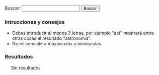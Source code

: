 {{header|1=Buscador}}

<form id="search">
Buscar: <input id="entry" type="text" value="" onkeyup="javascript:search();" /> <input id="button" type="button" value="Buscar" onclick="javascript:search();"/>
</form>

=== Intrucciones y consejos ===

* Debes introducir al menos 3 letras, por ejemplo "ast" mostrará entre otras cosas el resultado "astronomía".
* No es sensible a mayúsculas o minúsculas

=== Resultados ===

<div id="results" style="margin-left: 20px;">
Sin resultados
</div>

<script type="text/javascript">
    //index start
    index = new Array();
    index[0] = new Array('Activismo', '.', 'activismo', new Array('Activismo', 'Análisis', 'Archive Team', 'Archivo', 'Asamblea Virtual', 'Bancos', 'Bdtonlineorg', 'Caída', 'Comentarios', 'Córdoba', 'Dejó', 'Dumps', 'Hacktivistas', 'Les Votes', 'Loprometidoesdeudacom-', 'Main', 'MediaWiki', 'Mpedia', 'NolesvotesWiki-Wiki', 'Occupy', 'Occupy Bellingham Wiki', 'Occupy Boston', 'OccupyWiki', 'Page', 'También', 'Toma', 'Wiki', 'WikiIndignados', 'Wikihacktivistasnet-', 'Último'));
    index[1] = new Array('Alexandra Kollontai', 'diccionarios/biografico', 'kollontai-alexandra', new Array('Alexandra', 'Alexandra Kollontai', 'Fue', 'Kollontai', 'Moscú', 'Revolucionaria', 'Rusia', 'San Petersburgo', 'Unión Soviética'));
    index[2] = new Array('Alfredo Grimaldos', 'diccionarios/biografico', 'grimaldos-alfredo', new Array('Alfredo', 'Alfredo Grimaldos', 'CIA', 'Cabal', 'Carrero Blanco', 'Ciencias', 'Claves', 'Entre', 'España', 'Esperanza Aguirre', 'Franco', 'Grimaldos', 'Historia', 'Iglesia', 'Información', 'Madrid', 'OTAN', 'Periodista', 'También', 'Transición', 'Universidad Complutense', 'Washington', 'Zaplana'));
    index[3] = new Array('Anotaciones', '.', 'anotaciones', new Array('AVBOT', 'Acabar', 'Activismo', 'Anotaciones', 'Análisis', 'Archivos Digitales', 'BiD', 'Bibliotecas', 'Con', 'Contributions', 'Creo', 'Cultura', 'Desde', 'Detalles', 'Digithum', 'Ecuador', 'Eemijrp', 'Emijrp', 'Emijrp User', 'Emijrpbot', 'Empiezo', 'España', 'Fallece Michael', 'Find', 'Ftrunk', 'GRSLN', 'GitHub', 'Google Code', 'Google Knol', 'Grueso', 'Hart', 'Haría', 'Hay', 'ISS', 'Ideas', 'Internet', 'Internet Archive', 'Julian Assange', 'Las', 'LibreFind', 'Lista', 'LoA', 'Mangelrp', 'Mis', 'Mpedia', 'Más', 'Pablo Soto', 'Patricia Horrillo', 'Patrimonio Cultural', 'País', 'Por', 'Preservación', 'Proyecto Gutenberg', 'Publicado', 'Publican', 'Python', 'Público', 'Recuperando', 'Registrado', 'Research', 'Retomo Libre', 'Software', 'Special', 'StatMediaWiki', 'Stéphane', 'También', 'Tras', 'Unos', 'User', 'Wiki', 'Wiki Loves Monuments', 'WikiIndex', 'WikiTeam', 'Wikidata', 'Wikipedia'));
    index[4] = new Array('Antonio Gramsci', 'diccionarios/biografico', 'gramsci-antonio', new Array('Ales', 'Antonio', 'Antonio Gramsci', 'Benito Mussolini', 'Escribió', 'Existe', 'Filósofo', 'Fue', 'Gramsci', 'Gran', 'Italia', 'Los', 'Partido Comunista Italiano', 'Roma'));
    index[5] = new Array('Aprender de todo', '.', 'aprender', new Array('Aprender', 'Aprender de todo', 'Artes', 'Costumbres', 'CyXXEaUE Aprender', 'Deportes', 'DfulSElISA Aprender', 'GbqTtSG', 'HIO', 'Hoyt', 'I-QU', 'Idiomas', 'KYWVLY', 'LhU Aprender', 'PIa', 'PVbjCPrHhGqN', 'Polonia', 'Recursos', 'Tyvx', 'W-Bua'));
    index[6] = new Array('Arte', '.', 'arte', new Array('Aprender', 'Arte', 'Barroco', 'Bibliografía', 'Castilla', 'Clasicismo', 'Corona', 'Cristiano', 'César', 'Edad Media', 'Egipto', 'Enlaces', 'Grecia', 'Gótico', 'Hadjinicolaou', 'Hasta', 'Historia', 'Ilustración', 'Isabelino', 'Listas', 'Maestros', 'Manierismo', 'Mesopotamia', 'Modernismo', 'Nicos', 'Orígenes', 'Persia', 'Períodos', 'Plateresco', 'Por', 'Prehistoria', 'Realismo', 'Renacimiento', 'Romano', 'Romanticismo', 'Románico', 'Todo', 'Vallejo', 'Vanguardias'));
    index[7] = new Array('Astronomía', '.', 'astronomia', new Array('Aquí', 'Astronomía', 'Así', 'AxEa', 'Bajo', 'Consulta', 'Cádiz', 'Cómo', 'Dado', 'Desde', 'Eclipse', 'Eclipses', 'Emisiones', 'España', 'Estación Espacial Internacional', 'Estas', 'File', 'GvMbUxqGuOc Sol', 'ISS', 'Iridium', 'Júpiter', 'KdPFRw', 'LoA', 'Los', 'Los Toruños', 'Marte', 'Mercurio', 'Miscelánea', 'Más', 'NIKON', 'Neptuno', 'Ngl', 'Para', 'Parque', 'Por', 'Saturno', 'Sol', 'Solo', 'Tierra', 'Urano', 'Varios', 'Venus', 'Xll', 'YYWs Júpiter'));
    index[8] = new Array('Audio', '.', 'audio', new Array('Algunos', 'Archivos', 'Audio', 'Barrio Canino', 'BarrioCanino', 'Conferencias', 'Crónica', 'Cultura Libre', 'Long', 'Long Now Foundation', 'MaQxz-zKw Grupos', 'Makusi', 'Nodo', 'Podcasts', 'RRne', 'Recuperando Memoria', 'Rescate', 'Sueños', 'Traficantes'));
    index[9] = new Array('Barcelone et son parc', '.', 'barcelone-et-son-parc', new Array('ARCHIVES', 'Arcy', 'BARCELONE', 'Barcelona', 'Barcelone', 'Barcelone et son parc', 'Bibliografía', 'Bois', 'CHOMON', 'CNC', 'Chomón', 'Chomón Barcelona', 'Col', 'Colón', 'Cristóbal Colón', 'Créditos', 'DQC-sPXdaU', 'Entre', 'Escena', 'Estatua', 'Existe', 'Explicación', 'FILM', 'Ficha', 'LES', 'Monumento', 'Obreros', 'PARC', 'Parc', 'Pathé', 'Pedestal', 'Procedència', 'Producció', 'Puerto', 'Realització', 'SEGUNDO', 'SON', 'Segundo', 'Título', 'Wikipedia'));
    index[10] = new Array('Biblioteca', '.', 'biblioteca', new Array('Abajo', 'Ada', 'Adolfo', 'Akal', 'Alberti', 'Alberto', 'Alemania', 'Alfredo', 'Algunas', 'Allan', 'América', 'América Latina', 'Anguita', 'Antología', 'Antonio', 'Aquí', 'Arbe', 'Archivo', 'Arretxe', 'Arthur', 'Arthur Conan', 'Arturo', 'Asociación Cultural Antón Makarenko', 'Atkins', 'Atrapasueños', 'Autoría', 'Baskerville', 'Behe', 'Beltr', 'Beltrán Roca', 'Biblioteca', 'Biblioteca Creando Pueblo', 'Biblioteca Feminista', 'Biblioteca Nacional', 'Bibliotecas', 'Bolchetvo', 'BookSources', 'Breve', 'Busc', 'Buscar', 'Buscón', 'Bécquer', 'Cabo', 'Cabo Trafalgar', 'Caja', 'Caja Negra', 'Calder', 'Carl', 'Carl Sagan', 'Carlos', 'Carter', 'Catálogos', 'Caída', 'Cañamero', 'Che', 'Cheroquis', 'Chile', 'Ciencias Sociales', 'Cine', 'Clapham', 'Claves', 'Colau', 'Como', 'Compare', 'Comunista', 'Conan', 'Conexión', 'Conexión Cósmica', 'Congreso Nacional', 'Contrapoder', 'Conversaciones', 'Conversación', 'Corval', 'Corvalán', 'Coveney', 'Creacion', 'Cruz', 'Crónica', 'Cuando', 'Cuba José Martí', 'Curie', 'Cósmica', 'Darwin', 'Davies', 'Days', 'Derechos', 'Descartes', 'Desmond', 'Desnudo', 'Diego', 'Diego Cañamero Valle', 'Discourse', 'Don', 'Don Juan Tenorio', 'Doyle', 'Edgar', 'Edgar Allan', 'Editorial', 'Editoriales', 'Eduard', 'Eduardo', 'Educación Popular', 'Ejemplos', 'Elena', 'Elena Sánchez', 'Engels', 'Enlaces', 'Enrique', 'Enrique Pérez', 'Erich', 'Ernesto', 'Ernesto Che', 'Escritos', 'Esquivel', 'Esta', 'Estos', 'Estrella', 'Está', 'Etnografía', 'Fern', 'Fernández', 'Feynman', 'Fontova', 'Forrest', 'Frances', 'Francisco', 'Franz', 'Free Literature', 'Friedrich', 'Friedrich Engels', 'Fundamentos', 'Gaddafi', 'Galeano', 'Gamow', 'Gardner', 'George', 'Gim', 'Gonzalo', 'GoodReads', 'Gordillo', 'Gramsci', 'Gran', 'Gran Pantalla', 'Graphics', 'Grimaldos', 'Guerra', 'Guerra Mundial', 'Guevara', 'Gustavo', 'Gustavo Adolfo', 'Hawking', 'Hiperespacio', 'Historia', 'Honecker', 'III', 'III República', 'ISBN', 'Icaria', 'Iglesias', 'Iglesias Turrión', 'Ilich', 'Ilyich', 'Importar', 'Instituto Cubano', 'Inteligente', 'Intxaurrondo', 'Ion', 'Iosif', 'Iosif Samuilovich', 'Jaime', 'Jaime Giménez', 'Jaleo', 'James', 'Jastrow', 'Joaqu', 'Joaquín Recio', 'John', 'Jos', 'José', 'José Manuel', 'Juan', 'Juan Manuel Sánchez Gordillo', 'Julio', 'Kafka', 'Kaku', 'Karl', 'Karl Marx', 'Klinamen', 'LaMalatesta', 'Las', 'Las Maestras', 'Las Niñas', 'Latina', 'Laura', 'Leandro', 'Lenin', 'Libertario', 'Libro', 'Libro Verde', 'Libros Socialismo Actual', 'Los', 'Los Cheroquis', 'Los Trabajadores', 'Lucha', 'Lucha Obrera', 'Luis', 'Machiavelli', 'Madariaga', 'Madrid', 'Maestras', 'Manifiesto', 'Manifiesto Comunista', 'Manuel', 'Maquiavelo', 'Margot', 'Margot Honecker', 'Marie', 'Marie Curie', 'Mart', 'Martin', 'Martínez', 'Marx', 'Marxista', 'Marxists Internet Archive', 'Matemática', 'Metamorphosis', 'Method', 'Micelánea', 'Micelánea Matemática', 'Michael', 'Michael Hart', 'Michio', 'Miguel', 'Miguel Ángel', 'Mono', 'Mono Desnudo', 'Morat', 'Moratín', 'Morris', 'Movimiento', 'Movimiento Libertario', 'Muammar', 'Mundial', 'Murrell', 'Mármol', 'Nega', 'Negra', 'Niccol', 'Niccolò', 'Nigel', 'Niñas', 'Novosti', 'Obrera', 'Pablo', 'Pablo Iglesias', 'Pantalla', 'París', 'Patente', 'Pathfinder Press', 'Paul', 'Paul Charles William', 'Pensamiento', 'Peter', 'Pirenaica', 'Poe', 'Progreso', 'Project Gutenberg', 'Pueblo Trabajador Andaluz', 'Pueblos Unidos', 'Punset', 'Puntos', 'Páginas', 'Pérez-Reverte', 'Que', 'Quevedo', 'RDA', 'Rafael', 'Recio', 'Reed', 'Regimiento', 'Regimiento Taman', 'Ren', 'René', 'República', 'Respuesta', 'Reverte', 'Richard', 'Rimas', 'Robert', 'Roca', 'Romero', 'Ron', 'Rosario', 'SCUM', 'Sagan', 'Samuilovich', 'Shakespeare', 'Shklovsky', 'Shook', 'Sindicalismo', 'Software', 'Sol', 'Solanas', 'Solidaridad Obrera', 'Solitario', 'Special', 'Stallman', 'Stephen', 'Struggle', 'Superfuerza', 'Sánchez', 'Sánchez Ron', 'TUFFnew', 'Tabla', 'Taman', 'Teatro', 'Templando', 'Ten', 'Ten Days', 'Tenorio', 'The', 'The Metamorphosis', 'The Online Books Page', 'Trabajadores', 'Trafalgar', 'Traficantes', 'Transicion', 'Trefil', 'Turri', 'Txalaparta', 'Título', 'Una', 'Universo', 'Valerie', 'Valle', 'Various', 'Verde', 'Vida', 'Vida Inteligente', 'Virginia', 'Vladimir', 'Vladimir Ilich Lenin', 'Vladimir Ilyich', 'Watson', 'Wilhelmi', 'William', 'Woolf', 'World', 'Zorrilla'));
    index[11] = new Array('Biblioteca Nacional de España', '.', 'bne', new Array('Afganistán', 'Alemania', 'Alexandr', 'Aun', 'BAblica', 'BNE', 'Biblioteca Nacional', 'Biblioteca Nacional de España', 'Blog', 'Comprobado', 'Conversaciones', 'Corvalán', 'Democr', 'Dumnova', 'Ediciones', 'Editorial Fundamentos', 'Enlaces', 'España', 'Historia', 'ICAL', 'Instituto', 'Intercambio Cultural Colombo', 'Kabul', 'Libros', 'Luis', 'Margot Honecker', 'Nadra', 'Novosti', 'Portal', 'Projanov', 'RDA', 'Rep', 'Rodolfo', 'Socialismo', 'Soviético', 'Yenia'));
    index[12] = new Array('Camino de Santiago', '.', 'camino-de-santiago', new Array('AIg', 'Algunas', 'Ana Ruiz', 'Bien', 'Búsqueda', 'Camino', 'Camino Primitivo', 'Camino de Santiago', 'Compostela', 'Consejos', 'Enlaces', 'Eroski', 'España', 'Existen', 'Flickr', 'Google', 'Guía', 'Guías', 'Internet', 'Llevar', 'Los', 'Madrid', 'Más', 'Parten', 'Plata', 'Preparación', 'Realmente', 'Santiago', 'Sarria', 'Tablas', 'Via', 'Vía'));
    index[13] = new Array('Chile', 'diccionarios/geografico', 'chile', new Array('Berlín', 'Bibliografía', 'Bild', 'Chile', 'Cine', 'Corvalán', 'Cronología', 'Documentales', 'Hemeroteca', 'Luis', 'Por', 'Tres', 'Verlag Ziet'));
    index[14] = new Array('Cine', 'cine', 'cine', new Array('ADa', 'ADcula', 'ADculas', 'ADn', 'AVtAvU', 'Abandonmoviez', 'Absorbido', 'Achtung', 'Adolfo Garijo', 'Aelita', 'Afganistán', 'Afín', 'Agenda', 'Agustín', 'Akal', 'Akira', 'Aktiengesellschaft', 'Alain', 'Alan', 'Alas', 'Alatriste', 'Aldo', 'Alejandro', 'Aleksandr Nevski', 'Alemania', 'Alex', 'Alfonso', 'Alfred', 'Alguien', 'Algunas', 'Algunos', 'Alicia', 'Almería--', 'Amadeus', 'Amanecer', 'Ambientadas', 'Amelie', 'Amenábar', 'Amiel', 'Amnistía', 'Amén', 'Anarquismo', 'Anarquista', 'Andréi Rubliov', 'Andréi Tarkovski', 'Andrés Linares', 'Andy', 'Anexo', 'Animatrix', 'Anna Sullivan', 'Anthony', 'Anti-war', 'Antonio', 'Apocalypse Now', 'Apuntes', 'Aragón', 'Aranoa', 'Arcadia', 'Argel', 'Argelia', 'Argo', 'Argonautas', 'Arkadin Ediciones', 'Armand', 'Armand Guerra', 'Aronofsky', 'Arte', 'Arthur', 'Artículo', 'Asaltar', 'Asesinato', 'Atiq', 'Atrapado', 'Aurora', 'Avatar', 'Aveu', 'BEJ', 'BWqs', 'Bailando', 'Balzac', 'Bandits', 'Barcelona', 'BarrioCaninoVol', 'Barrios', 'Barry', 'Base', 'Basilio', 'Batalla', 'Beatty', 'Bechdel', 'Belén', 'Benigni', 'Benito', 'Bergman', 'Berlin', 'Bernardo Bertolucci', 'Bibliografía', 'Bielorrusia', 'Bienvenidos', 'Bigelow', 'Billy', 'Bitelchús', 'BlPYi', 'Black', 'Black Hawk', 'Blomkamp', 'Bloody Sunday', 'BnT', 'Bobby', 'Boinas', 'Bolivia', 'Bollaín', 'Bollero Real', 'Born', 'Borscht Western', 'Bourne', 'Braveheart', 'Brian', 'Broad Bellflower', 'Brooks', 'Bruno', 'Bryan', 'Bulaji', 'Bulgaria', 'Bulworth', 'Burke', 'Burton', 'Buñuel', 'Bwana', 'Bélico', 'Búsquedas', 'CINE-A-LA-INTEMPERIE', 'CNT-FAI', 'CNje', 'Cabeza', 'Cacitel', 'Cadena', 'Cameron', 'Campanilla', 'Campánula', 'Can Serra', 'Canal', 'Canh', 'Caparrós Lera', 'Capitanes', 'Captain Corelli', 'Capuchinos', 'Carla', 'Carn', 'Carne', 'Carpenter', 'Carruth', 'Cassavetes', 'Castaway', 'Catalunya', 'Catarata', 'Categor', 'Category', 'Categoría', 'Cecilia Bartolomé', 'Central', 'Chanois', 'Chaplin', 'Charles', 'Che', 'Checoslovaquia', 'Chile', 'Chile Films', 'Chinoise', 'Choe', 'Chom', 'Chomski', 'Chomón', 'Chris', 'Ciencia', 'Cine', 'Cine Alternativo', 'Cine Chile', 'Cine Chileno', 'Cine Documental', 'Cine Gorki', 'Cine Máximo Gorki', 'Cine-Ojo', 'CineSocialPoliticoYRevolucionarioParaCompartir Cine', 'CineYGuerraCivilEspaola', 'Cineclubs', 'Cinema', 'Cinema Alternatiu', 'Cinema Marginal', 'Cinema Third Cinema', 'Cinematogr', 'Cinematograf', 'Cinematografía', 'CinetecaVirtual Chilena', 'Ciudad', 'Claire', 'Clase', 'Claude Berri', 'Cloak', 'Clouds', 'Col', 'Colectivo', 'Colectivo Cine', 'Colectivodecine', 'Colin', 'Coline', 'Columbus', 'Comandante', 'Comedia', 'Comité', 'Como Dios', 'Compañero Presidente', 'Comunicación', 'Concierto', 'Conflicto', 'Constantin', 'Constantin Costa', 'Contact', 'Contestatario', 'Cooperativa', 'Cooperativa Obrera Cinematográfica', 'Coppola', 'Corea', 'Corto', 'Cortázar', 'Costa-Gavras', 'Courtroom', 'Craig', 'Cristian', 'Cristo', 'Cronica', 'Crussels', 'Cuando', 'Cuarón', 'Cuba', 'Cubano', 'Cube', 'Curt', 'Curtis', 'DEFA', 'DEFA Film Library', 'DEadZ-d', 'Dagger', 'Dai', 'Daldry', 'Dalton', 'Daniel', 'Darabont', 'Darren', 'David', 'Day', 'DedNY', 'Denis', 'Dersu Uzala', 'Desaparecido', 'Desde', 'Deutsche', 'Deutsche Film', 'Diamante', 'Diario', 'Diarios', 'Diccionario', 'Dios', 'Distrito', 'Documentales', 'Documentos', 'Dok', 'Don', 'Doug', 'Douglas', 'Dragon Fly', 'Drama', 'Dziga', 'Dziga Vertov', 'Días', 'Díaz Yanes', 'EDMSQ', 'EOavcqE', 'East', 'East German', 'Eastern', 'Edel', 'Edward', 'Edén', 'Eisenstein', 'Ejército Rojo', 'Ekxbmc', 'Elem', 'Elio', 'Eliseo', 'Emilio', 'Emmerich', 'Enemigo', 'Enemigo Público', 'Enrique', 'Entre', 'Entrevista-Griselda', 'Ephron', 'Era', 'Eric', 'Erin Brockovich', 'Ernst', 'Escape', 'Escena', 'Espanya', 'Espartaco', 'España', 'Espectáculo', 'Estado', 'Estado Plurinacional', 'Estadísticas', 'Estampas', 'Estas', 'Este', 'Estevez', 'Estos', 'Estudio Central', 'Estudios', 'Están', 'Europa', 'Everybody', 'FAI', 'FAjd', 'Facción', 'Farrokhzad', 'Federació Catalana', 'Federico Fellini', 'Fellini', 'Feminismo', 'Feminista', 'Fernando', 'Fernando Solanas', 'Fernán Gómez', 'Fernández López', 'Ferrante', 'Fesser', 'Festival', 'Festival Havana Film Festival', 'Festival Internacional', 'Festival Moscow International Film Festival', 'Festival Pyongyang International Film Festival', 'Festival Sahara International Film Festival', 'Festival Vietnam Film Festival', 'FestivalCineAnarquistaEnBurgos', 'Festivales', 'FiSahara', 'Fidel', 'File', 'Filemón', 'Filipinas', 'Film', 'Film-Aktiengesellschaft', 'FilmAffinity', 'Filmoteca', 'Filmotecas', 'Films', 'Films Popular', 'Fincher', 'Flaherty', 'Flecha', 'Fleder', 'Ford', 'Ford Coppola', 'Forman', 'Forrest Gump', 'Fort Apache', 'Forugh', 'Francia', 'Francis', 'Francis Ford', 'Francisco', 'Frank', 'François', 'Frears', 'French', 'From', 'Fue', 'Fuego Rojo Producciones', 'Fuerte Apache', 'Fugitivos', 'Furia', 'Fábrica', 'GAL', 'GVIzlrb', 'GYyDsJKSpYc', 'Gabriel Veyre', 'Gaghan', 'Garcia', 'García Espinosa', 'Gary', 'Gaviria', 'Gavras', 'General', 'George', 'Gerardo', 'German', 'Germinal', 'Getino', 'Ghost', 'Gibson', 'Gijón', 'Gilliam', 'Gillo', 'Gillo Pontecorvo', 'Girl', 'Glauber', 'Glory', 'Godard', 'Godzilla', 'González López', 'González-Fierro', 'Goodbye Lenin', 'Gorki', 'Gorky', 'Gorky Film Studio', 'Goskinó', 'Gran Oso', 'Greengrass', 'Grupo', 'Grupo Cine Liberación', 'Grupo Dziga Vertov', 'GuVoW', 'Guantanamera', 'Guerra', 'Guerra Civil', 'Guerra Civil Española', 'Gustavo', 'Gutierrez', 'Gutiérrez Alea', 'Géneros', 'HZQC', 'Habana', 'Hablemos', 'Hacia', 'Hacia-Un-Tercer-Cine-Octavio-Getino-y-Pino-Solanas Hacia', 'Haciendo', 'Hackers', 'Hanoi', 'Hans', 'Harold', 'Havana', 'Hay', 'Helena Lumbreras', 'Helvécio', 'Herman', 'Herrero', 'Hey-Jun', 'Hierro', 'Hijos', 'Hildegart', 'Hiroshima', 'Hirschbiegel', 'His Day', 'Historical', 'Histórico', 'Hitchcock', 'Holcomb', 'Hollywood', 'Hombre', 'Home', 'Hornets', 'Hotel Rwanda', 'Howard', 'Hoy', 'Humberto', 'Huracán Carter', 'I-H', 'ICAIC', 'III', 'IMDB', 'ISKRA Radio', 'Iain', 'Iciar Bollain', 'Icíar', 'Iglesias Turrión', 'IiFestivalDeCineAnarquistaDeBarcelona', 'Imanol', 'In-hak', 'Incendies', 'Independence Day', 'Industria', 'Industria Cinematográfica', 'Industria Cinematográficos', 'Indígena', 'Infancia', 'Instituto', 'Instituto Cubano', 'Internacional', 'International', 'Internet Movie Data', 'Invictus', 'IqD', 'Irán', 'Israel', 'Italia', 'Italy', 'Iván', 'JFK', 'James', 'Jang', 'Jasón', 'Javier', 'Javier Corcuera', 'JbUsY Los', 'Jean-Luc', 'Jean-Paul', 'Jean-Pierre', 'Jerry', 'Jeunet', 'Jewison', 'Jim', 'Joe', 'Joe Cola', 'John', 'John Waters', 'Johnny', 'Johnston', 'Jon', 'Jones', 'Jorge', 'Jorge Sanjinés', 'Joris Ivens', 'Josefina Molina', 'Josep Maria', 'Joseph', 'José Antonio', 'José Luis', 'José Manuel', 'Juan Carlos', 'Juan José', 'Juan Payán', 'Julio', 'Jumanji', 'Jurassic World', 'Juventud', 'Kapo', 'Karlovy Vary', 'Kassovitz', 'Kathryn', 'Ken', 'Kevin', 'KhSQ', 'Kill Bill', 'King', 'Kino-Glaz', 'Klimov', 'Korea', 'Korean', 'Korean Film Studio', 'Kotcheff', 'Kubrick', 'Kuleshov', 'Kurosawa', 'Kyu', 'Kyun', 'LATJI', 'LCnW-lM', 'LaCasaIncendiadaFestivalCineAnarquistaMad', 'Ladrón', 'Lana', 'Las', 'Las Brigadas Internacionales', 'Las Hurdes', 'Last Days', 'Latinoamericano Ecu', 'Laya Films', 'Lecciones', 'Lee', 'Legal', 'Legión', 'Leigh', 'Leipzig', 'Leipzig Dok Leipzig', 'Lenfilm', 'Lenin', 'Leningrado', 'Leterrier', 'Lev', 'León', 'Liberaci', 'Libertad', 'Libia', 'Library', 'Libros', 'Life', 'Liman', 'Lincoln', 'Linterna', 'Lionhearts', 'List', 'Listas', 'Lists', 'Littin', 'Llorenç Soler', 'Lloviendo', 'Loach', 'Loca', 'Looking', 'Los', 'Louis', 'Louise', 'Lubitsch', 'Luchino', 'Luchino Visconti', 'Lucino Visconti', 'Luis', 'Lumet', 'Lumumba', 'Lydia', 'Lynch', 'MRHScsMLqSE', 'MYEYNc', 'MZN', 'Macdonald', 'Macías', 'Madrid', 'Magica', 'Magí', 'Malcolm', 'Mandolin', 'Manifiesto', 'Manifiestos', 'Mantilla', 'Maquiavelo', 'Mar', 'Maravillas', 'Marc', 'Mariano Lisa', 'Mario', 'Mark', 'Mart', 'Marte', 'Martin', 'Martyn', 'Martínez Muñoz', 'Marxa', 'María', 'María Eulalia', 'Masacre', 'Mateo', 'Mathieu', 'Matrix', 'Matrix Reloaded', 'Matrix Revolutions', 'Mayo', 'Meirelles', 'Mejor', 'Mel', 'Memorias', 'Men', 'Mentiras', 'Meras', 'Mezhrabpomfilm', 'Michelangelo Antonioni', 'Mignoni', 'Miguel', 'Mike', 'Mikhail', 'Milos', 'Minority Report', 'Miró', 'Mis', 'MmxB', 'Moebius', 'Momentos', 'Monicelli', 'Moreno', 'Mortadelo', 'Moscow', 'Moscú', 'Mosfilm', 'Mosquera', 'Mostra', 'Mungiu', 'Mussolini', 'Más', 'Máximo Gorki', 'México', 'Múnich', 'NIWhiSjc', 'Nacho', 'Nacido', 'Nadie', 'Nagisa', 'Nanuk', 'Naples', 'Natali', 'Naúfrago', 'Negocios', 'Neill', 'Neorrealismo', 'Neretva', 'Nest', 'Network', 'Nfyx-', 'NgzEBojfxL', 'Nick', 'Night', 'Nightingale', 'Nikolai Ekk', 'Noi', 'Nora', 'Norman', 'Norte', 'North', 'North Korean', 'Noticiari Laya Films', 'Novo Cinema Novo', 'Now', 'Nuestro', 'Nuevo', 'Nuevo Cine Latinoamericano', 'Nunca', 'Núm', 'OTpA Hasta', 'Octavio', 'Octavio Getino', 'Octubre', 'Oeste', 'Oliveira', 'Oliver', 'Operación Ogro', 'Oro', 'Orígenes', 'Oshima', 'Ostern', 'Ostern Ostern', 'Otras', 'Otros', 'Outcry', 'Oviedo', 'PCE', 'PLuZmvBBQhAiE', 'PSUC', 'Pablo', 'Padrino', 'Pakula', 'Palestina', 'Palmira', 'Pan', 'Para', 'Parajitos', 'Parque Jurásico', 'Parte', 'Partisan', 'Partisano', 'Pasaremos', 'Pasolini', 'Passolini', 'Patagonia', 'Patino', 'Patronenh', 'Pau', 'Paul', 'País', 'Pedro', 'Pel', 'Películas', 'Pena', 'Penn', 'Pentágono', 'Pero', 'Perón', 'Peter', 'Petri', 'Petrogrado', 'Phil Alden', 'Pier Paolo Pasolini', 'Pilar Miró', 'Piratas', 'Planes Pedreño', 'PlanetaCine', 'Platoon', 'Pobre', 'Pobreza', 'Polanski', 'Political', 'Pollack', 'Polonia', 'Política', 'Político', 'Pontecorvo', 'Popular Film', 'Por', 'Porto', 'Potemkin', 'Pozo Fajarnés', 'Primer', 'Primeros', 'Princesas', 'Prize', 'Produjo', 'Progressive Film Club', 'Protazanov', 'Proyas', 'Psicosis', 'Publicaciones', 'Puche', 'Puerta', 'Pyongyang', 'Pánico', 'Pérez Romero', 'QIauufg', 'QiR', 'Quaderns', 'Quebracho', 'Queimada', 'Quentin', 'Quinqui', 'RAI', 'RDA', 'REvista', 'Radio', 'Radio Favela', 'Rahimi', 'Raimon', 'Raizman', 'Rambo', 'Ramis', 'Ratton', 'Ray', 'Raymundo Gleyzer', 'RebeldeMule', 'Recipients', 'Recomendaciones', 'Red', 'Red Western', 'Regreso', 'Reina', 'Repasar', 'Reportaje', 'República', 'República Bolivariana', 'República Democrática Alemana', 'República Española', 'República Federal Socialista', 'República Federativa Socialista', 'República Popular', 'República Popular China', 'República Popular Democrática', 'República Socialista', 'República Árabe Saharaui Democrática', 'Resistance', 'Resistencia', 'Resnais', 'Revistas', 'Revolucion Mexicana', 'Revolución', 'Revolución Cubana', 'Rey Salomón', 'Richard', 'Ridley', 'Ripstein', 'Robbins', 'Robert', 'Roberto', 'Roberto Rossellini', 'Robinson', 'Rocha', 'Rod', 'Roland', 'Roma', 'Roman', 'Romance', 'Rome', 'Romm', 'Ron', 'Rosa Luxemburg', 'Rosi', 'Rossellini', 'Rothemund', 'Rovere', 'Rumanía', 'Rupert', 'Rusia', 'Ryan', 'Río Bravo', 'SIE', 'SIE Films', 'Sahara', 'Salvador Allende', 'Salvador Puig Antich', 'Salvar', 'Sam', 'San Jorge', 'Sanjinés', 'Santiago', 'Santo Oficio', 'Santos', 'Sau Olite', 'Schenkman', 'Schindler', 'Scorsese', 'Scott', 'Sección', 'Secretary', 'Secretos', 'Section', 'Segunda Guerra', 'Segunda Guerra Mundial', 'Segundo', 'Senderos', 'Sergei', 'Sergei Eisenstein', 'Serguéi Eisenstein', 'Series', 'Serrano', 'Serreau', 'SevZapKino', 'Seven', 'Señales', 'Shadyac', 'Shainberg', 'Shane', 'Sharknado', 'Sheridan', 'Shyamalan', 'Siberia', 'Sica', 'Sidney', 'Siegel', 'Sijie', 'Silicon Valley', 'Silvio', 'Simon', 'Sindicalismo', 'Sindicato', 'Sindicato General', 'Sindicatos', 'Singer', 'Siria', 'Sitios', 'Slumdog Millionaire', 'Sobre Vietnam', 'Social', 'Sociedad Cooperativa Central', 'Soderbergh', 'Softley', 'Sol', 'Solanas', 'Solaris', 'Solas', 'Soldini', 'Solás', 'Sonnenfeld', 'Soon', 'Sophie Scholl', 'Sovetskii Film', 'Soviet', 'Soy Cuba', 'Soyuzmultfilm', 'Spartacus Films', 'Spielberg', 'Spike', 'Stalin', 'Stalingrado', 'Stanley', 'State', 'Steel', 'Stephen', 'Steven', 'Stigmata', 'Stone', 'Studio', 'Studios', 'Sturges', 'Subiela', 'Super Mario Bros', 'Sus', 'Sydney', 'Syriana', 'Sáhara', 'Sáhara Occidental', 'Sócrates', 'Tabío', 'También', 'Tarantino', 'Tarzán', 'Taxi', 'TcsdI', 'Ted', 'Template', 'Tercer', 'Terminator', 'Terrible', 'Territorio', 'Terry', 'Tesis', 'Test', 'The Abandoned', 'The Bridge', 'The Deadly Mission', 'The Dirty Dozen', 'The Fall', 'The Fallen', 'The Fascist', 'The Floating Lives', 'The Four Days', 'The Hunchback', 'The Man From Earth', 'The Widowmaker', 'Thelma', 'Third', 'Tienes', 'Tierra', 'Tim', 'Tino Calabuig', 'Titanes', 'Titanic', 'Todo', 'Todos', 'Tom', 'Tomás', 'Tomás Gutiérrez Alea', 'Tony', 'Traición', 'Trevorrow', 'Truffaut', 'Truman', 'Trumbo', 'Tuerka', 'Tío Tom', 'UGT', 'ULA', 'UMc', 'URSS', 'USSR', 'Uli', 'Umberto Barbaro', 'Una', 'Unidad Popular', 'United', 'Universidad', 'Unión Soviética', 'Uno', 'Uribe', 'VZncJ-OgXZI', 'Veljko', 'Venezuela', 'Ventura Pons', 'Verhoeven', 'Vertov', 'Viaje', 'Vidor', 'Viena', 'Viernes', 'Vietnam', 'Vietnamese', 'Vigalondo', 'Villeneuve', 'Vilsmaier', 'Vincenzo', 'Violeta', 'Viridiana', 'Virus', 'Visconti', 'Vitoria', 'Vittorio', 'Viva Zapata', 'Vivir', 'Volumen', 'Véase', 'Víctor', 'WWQ', 'Wachowski', 'Wainwright', 'War', 'Warren', 'WbkmFn', 'Web', 'Weingartner', 'Weir', 'Wells', 'Western', 'Western Zapata Western', 'Wikipedia', 'World', 'World Trade Center', 'World War', 'WuPjt', 'XFs', 'Yakov', 'YdKU', 'YouTube', 'YucWiRJi', 'Yugoslavia', 'Yuli', 'ZIurkLo', 'Zambrano', 'Zapata', 'Zapata Western', 'Zemeckis', 'ZfKgiJIK', 'Zucker', 'Zulu', 'Zwick', 'Álvarez', 'Épico'));
    index[15] = new Array('Cine de la RDA', 'cine', 'cine-rda', new Array('Andrew Thorndike', 'Arthur Pohl', 'Bernhard Stephan', 'Bibliografía', 'Carl Balhaus', 'Cinco', 'Cine', 'Cine de la RDA', 'Cinema', 'DEFA Film Library', 'Directores', 'East', 'East German Cinema Blog', 'Egon', 'Emijrp', 'Enlaces', 'Erich Engel', 'Erwin Stranka', 'Esta', 'Frank Beyer', 'GESICHTER', 'Gerhard Klein', 'Germany', 'Germany User', 'Gottfried Kolditz', 'Gunter Friedrich', 'Gunther Scholz', 'Gustav', 'Hans Heinrich', 'Lissy', 'OST', 'Patronenh', 'Películas', 'RDA', 'Reisch', 'República Democrática Alemana', 'User', 'Wangenheim', 'Wikidata'));
    index[16] = new Array('Cine mudo en España', 'cine', 'cine-mudo-espana', new Array('Alexandre Promio', 'Alfonso', 'Arrivée', 'Artillerie', 'Añadir', 'Año', 'Baile', 'Barcelona', 'Bello Cuevas', 'Bibliografía', 'Cambio', 'Carga', 'Catalogue Lumi', 'Ciclistas', 'Cine', 'Cine mudo en España', 'Cuando', 'Cyclistes', 'Danse', 'Descarga', 'Desfile', 'Dirección', 'Distribución', 'Distribution', 'Duración', 'Déchargement', 'Défilé', 'España', 'Ficción', 'FilmAffinity', 'Francis Doublier', 'Garde', 'Hallebardiers', 'IMDb', 'José Antonio', 'Lanciers', 'Llegada', 'Maniobras', 'Mas', 'Palacio Real', 'PhHc', 'Reine', 'TVkF-', 'Título', 'UeJ', 'Vicálvaro', 'Wikidata', 'XIII', 'YouTube'));
    index[17] = new Array('Clara Zetkin', 'diccionarios/biografico', 'zetkin-clara', new Array('Clara', 'Clara Zetkin', 'Imperio', 'Luchadora', 'Moscú', 'Política', 'Unión Soviética', 'Zetkin'));
    index[18] = new Array('Cocina', '.', 'cocina', new Array('Algunas', 'Cocina', 'Coliflor', 'Cuando', 'Hervir', 'Machacarla', 'Tirar', 'Trocear'));
    index[19] = new Array('Comunismo', '.', 'comunismo', new Array('Análisis', 'Artículos', 'Barcelona', 'Bibliografía', 'Bogdanov', 'Capítulo', 'Castro Ruz', 'Charles Fourier', 'Cine', 'Communpedia', 'Compendios', 'Comunidad', 'Comunismo', 'Curso', 'DEFA Film Library', 'DPRK Music', 'DPRK Music Fan', 'DPRKconcert', 'Declaraciones', 'EcuRed', 'Editorial Ciencia Nueva', 'Editorial Marxista', 'Engels', 'Enlaces', 'Estado', 'Estos', 'Falansterios', 'Fidel', 'Foro Comunista', 'Francia', 'Habana', 'III', 'Icarianos', 'Inglaterra', 'Intentar', 'Introducción', 'Las', 'Lenin', 'Libros', 'Lince', 'Los', 'Madrid', 'Manifiesto', 'Marx', 'Marxists Internet Archive', 'Música', 'Orquesta', 'Orquesta Roja', 'Otros', 'Owenismo', 'Partido Comunista', 'Primera', 'Proporciono', 'Pueblo Soviético', 'RDA', 'Revolución', 'Robert Owen', 'Roja', 'Saint-Simon', 'Sansimonismo', 'Segunda', 'Socialismo', 'Sociedad', 'Tercera', 'Traduciendo', 'Transición', 'UCFPK', 'UCLSxFv', 'UqmJKUHWX', 'WmZKkTvQ', 'Étienne Cabet'));
    index[20] = new Array('Contacto', '.', 'contacto', new Array('Contacto', 'File', 'Puedes'));
    index[21] = new Array('Cuba', 'diccionarios/geografico', 'cuba', new Array('Abelardo Moreno', 'Algunos', 'Allende', 'América', 'Asamblea', 'Augusto Olivares', 'BLoIwfSV', 'Batista', 'Bibliografía', 'Blogs', 'Brigada Antonio Maceo', 'Campaign Cuban Literacy Campaign', 'Caribe', 'Carolina Silvestre', 'Charles Chaplin', 'Chile', 'Comandante', 'Compartiendo', 'Cuba', 'Cubadebate', 'Cuban', 'Cubanos', 'Daniel Desaloms', 'Después', 'Diálogo', 'Documental', 'Documentales', 'DqEw', 'Enciclopedia Cubana', 'Estado', 'Estados Unidos', 'Este', 'Estos', 'Existe', 'Eyi', 'Felipe Pérez Roque', 'Fidel', 'Fidel Castro', 'Filmado', 'GWNMcU Bloqueo', 'Gitana', 'Granma', 'Hemeroteca', 'HgcVQm', 'Histórico', 'Isla Desconocida', 'Jesús Díaz', 'Juan Triana', 'Juventud Rebelde', 'KpuIu', 'Letra', 'LibreRed', 'List', 'Literacy', 'Los', 'Maya', 'Narra', 'NofbI Hechos', 'Octavio Cortázar', 'Oliver Stone', 'Otros', 'París', 'Poder Popular Ricardo Alarcón', 'Por', 'Primera', 'Quesada', 'República', 'Revolución', 'Revolución Cubana', 'Salvador Allende', 'Songo', 'Soy', 'Stone', 'También', 'Tasa', 'Tiempos', 'Wikipedia', 'Álvaro Covacevich'));
    index[22] = new Array('Documentales', 'cine', 'documentales', new Array('AFK', 'AKA', 'AVI', 'Abad', 'Abrisqueta', 'Acres', 'Adelardo', 'Adelardo Fernández Arias', 'Además', 'Adrián', 'Adrián Porchet', 'Aguiluchos', 'Aimé', 'Aitor', 'Aitor Arregi', 'Aix-les-Bains', 'Alabarderos', 'Alas', 'Alastair', 'Alastair Fothergill', 'Albert', 'Alemania', 'Alex', 'Alexandre', 'Alexandre Promio', 'Alfonso', 'Alfonso Arteseros', 'Alice', 'Alice Guy', 'Alicia', 'Alicia Alted', 'Alix', 'Almela', 'Alphonse', 'Alted', 'Amarás', 'Amnistía', 'América', 'Ana', 'Ana Martínez', 'Anatomía', 'Andalucía', 'Andreas', 'Andreas Pichler', 'Andrei Tarkovsky', 'Andrew', 'Andrew Starke', 'Andrzej', 'Andrzej Celinski', 'André', 'André Barro', 'Andrés', 'Andrés Linares', 'Ann', 'Ann Druyan', 'Annabelle Serpentine Dance', 'Antonio', 'Antonio Bermejo Canua', 'Antonio Román', 'Apocalipsis', 'Aprenda', 'Aragoneses', 'Aragón', 'Argentina', 'Arias', 'Aris', 'Aris Chatzistefanou', 'Armengou', 'Armenia', 'Arregi', 'Artavazd', 'Artavazd Pelechian', 'Arteseros', 'Artigas', 'Asesinato', 'Asociación', 'Asturias', 'Atado', 'August-Br', 'Auguste', 'Auguste Lumi', 'Augustin', 'Aurélio', 'Aventura', 'Avidemux', 'Avila', 'Ayuda', 'Año', 'BCHD', 'BLoIwfSV', 'BXi', 'Baglivo', 'Baignade', 'Balmoral', 'Balseros', 'Bananeras', 'Banner', 'Barbet', 'Barbet Schroeder', 'Barcelona', 'Barcelone', 'Barque', 'Barro', 'Bartley', 'Bartolomé', 'Bataille', 'BbDWRXd', 'Belis', 'Berdugo', 'Bergman', 'Berlin', 'Berlín', 'Bernal', 'Bernard', 'Bernard Vaillot', 'Between', 'Beut', 'Bibliografía', 'Bigas', 'Bigas Luna', 'Bill', 'Bill Pope', 'Birt', 'Birt Acres', 'Blackfriars Bridge', 'Blacksmith Scene', 'Blanco', 'Bloqueo', 'Bmr', 'Bocal', 'Bombardeos', 'Borowczyk', 'Bosch', 'Bosse', 'Bosse Lindquist', 'Brasil', 'Bravo', 'Briain', 'Brydekamp', 'Buenos Aires', 'Burgos', 'Buñuel', 'CIA', 'CINE', 'CNT', 'Cabrera', 'Cambio', 'Camilo', 'Campo', 'Campos Salles', 'Canadá', 'Capella', 'Capitalismo', 'Carl', 'Carl Sagan', 'Carles', 'Carles Bosch', 'Carlos', 'Carlos García', 'Carmen', 'Carmen Luz Parot', 'Carmencita', 'Castro', 'Cataluña', 'Catástrofes', 'Causa', 'Cecilia', 'Cecilia Bartolomé', 'Celinski', 'Cervera', 'CfSjmcqjoe', 'Champs-Élysées', 'Changement', 'Charles', 'Charles Sheeler', 'Chaskel', 'Chatzistefanou', 'Chile', 'Chomón', 'Chris', 'Chris Marker', 'Chávarri', 'Cine', 'Ciotat', 'Cipriano Mera', 'Ciudad', 'Ciutat', 'Clarke', 'Claudio', 'Claudio Sapiaín', 'Colectivo', 'Collar', 'Colombia', 'Colombia-Ejército', 'Comandante', 'Compare', 'Compañero Presidente', 'Comprar', 'Con', 'Concours', 'Constructor', 'Copenhague', 'Copiad', 'Cordeliers', 'Corea', 'Cormenzana', 'Corner', 'Corrida', 'Cort', 'Cortázar', 'Cosima', 'Cosima Dannoritzer', 'Cosmos', 'Costelle', 'Covacevich', 'Creator', 'Crímenes', 'Cuba', 'Cádiz', 'Código Linux', 'Cómo', 'DCDIWEIE', 'DVD', 'Daniel', 'Daniel Costelle', 'Daniel Desaloms', 'Daniel Hissen', 'Daniel Villasante', 'Dannoritzer', 'Danse', 'Danseuses', 'David', 'David Douglas', 'David Fernández', 'Debtocracy', 'Del', 'Demolición', 'Desaloms', 'Desbandá', 'Deshon', 'Después', 'Dickson', 'Dickson Greeting', 'Dinamarca', 'Dirección', 'Dirigido', 'Documental', 'Documentales', 'Doménech', 'Don José Canalejas', 'Donatella', 'Donatella Baglivo', 'Dong-weon', 'Dong-won', 'Donnacha', 'Douglas', 'Dover', 'Downey', 'Dresden', 'Driving', 'Druyan', 'Débarquement', 'Départ', 'Díaz', 'EMHB', 'EQDQAJiNIwJ', 'Eadweard', 'Eadweard Muybridge', 'Eduardo', 'Eduardo Jimeno', 'Eduardo Montero', 'Eduardo Zamacois', 'Ejército Rojo', 'Elfelt', 'Elizabeth', 'Elizabeth White', 'Ella Lola', 'Ellos', 'Elsinor', 'Emil', 'Emil Skladanowsky', 'Enrique', 'Enrique Blanco', 'Enrique Díaz Quesada', 'Entre', 'Entrevista', 'Eric', 'Eric Steel', 'Ernesto', 'Ernesto Mario Bravo', 'Escargot', 'Escritores', 'España', 'Est', 'Esta', 'Estados Unidos', 'Estampas', 'Este', 'Estela', 'Estela Bravo', 'Está', 'Eugene', 'Eugenio', 'Eurotika', 'Eva', 'Eva Abad', 'Excelente', 'FAI', 'FARC-EP', 'FLV', 'Fajardo', 'Falconetti', 'Falconetti Peña', 'Falling Cat', 'Familiares', 'Farrokhzad', 'Fernando', 'Fernando Ruiz Vergara', 'Fernando Santiago', 'Fernández', 'Fidel', 'Figueres', 'File', 'FilmAffinity', 'Finlandia', 'Fires', 'Flaherty', 'Folds', 'Foro', 'Forugh', 'Forugh Farrokhzad', 'Fothergill', 'Fraga', 'Francia', 'Francisco', 'Francisco Norden', 'Franco', 'Franquismo', 'Fructuós', 'Fructuós Gelabert', 'Fue', 'Fuerzas Armadas', 'Fuerzas Armadas Revolucionarias', 'Función', 'Furtado', 'Fábrica Confian', 'Félix', 'Félix Marquet', 'GGkXsg', 'Gabriel', 'Gabriel Veyre', 'Gallardo', 'Gallop', 'García', 'García-Alix', 'Gardner', 'Gautier', 'Gelabert', 'General', 'George', 'George Albert Smith', 'Gerona', 'Gianni', 'Gianni Toti', 'Gibraltar', 'Gladio', 'Gleyzer', 'Goenaga', 'Gould', 'GrBkQ Los', 'Gran Canal', 'Grecia', 'Greenland Dogs', 'Grueso', 'Guerra Civil', 'Guerra Civil Española', 'Guerra Fría', 'Guerrilla Comunicacional', 'Guillermo', 'Guillén', 'Gutiérrez', 'Guy', 'HHr', 'HImg-DKQ', 'Hand Film', 'Hanna', 'Hanna Polak', 'Hannu', 'Hannu Puttonen', 'Heise', 'Helena', 'Helena Lumbreras', 'Helper', 'Herzog', 'Hissen', 'Historia', 'Huor', 'IJsbrand', 'IRsimQ', 'Iguana', 'Importante', 'Ingmar', 'Ingmar Bergman', 'Irlanda', 'Irán', 'Isabel', 'Isabel Rodríguez', 'Isabel Santos', 'Isabelle', 'Isabelle Clarke', 'Italia', 'Jacobo', 'Jacobo Beut', 'Jaffa', 'Jaime', 'Jaime Chávarri', 'James', 'Jan', 'Jan Lenica', 'Janssen', 'Jesper', 'Jesper Huor', 'Jesús', 'Jesús Díaz', 'Jimeno', 'Jiménez', 'Joaquim', 'Joaquín', 'Joaquín Jordá', 'Jon', 'Jon Sistiaga', 'Jonas', 'Jonas Mekas', 'Jordan', 'Jordà', 'Jordá', 'Jorge', 'Jorge Fraga', 'Jorge Furtado', 'Josefina', 'Josefina Molina', 'Josep', 'Josep Maria Doménech', 'Joseph', 'José', 'José Antonio Bermejo Canua', 'José Juan Bartolomé', 'José María Almela', 'José María Goenaga', 'José Ángel Jiménez', 'Juan', 'Juan Gautier', 'Juan Lebrón', 'Juan Miguel León Moriche', 'Julia', 'Julia Cort', 'Jérusalem', 'Karin', 'Katerina', 'Katerina Kitidi', 'Keyboard', 'Kim', 'Kim Bartley', 'Kim Dong', 'King', 'Kitidi', 'Klose', 'Koulmasis', 'Kuwait', 'LFmRdbsHzI Pantalones', 'LOcAN', 'LPhw', 'Lacayo', 'Landrián', 'Las', 'Las Hurdes', 'Lebrón', 'Leeds', 'Lenica', 'Lenin', 'Leningradsky', 'Leonard-Cushing Fight', 'Leopoldo María Panero', 'Les', 'León Moriche', 'Linares', 'Lindquist', 'Littin', 'Llegada', 'Llum', 'Llum Quiñonero', 'Loizeau', 'Looking', 'Los', 'Louis', 'Louis Aimé Augustin', 'Louis Lumi', 'Lucio', 'Luis', 'Luis Buñuel', 'Luis Moles', 'Luisa', 'Lumbreras', 'Lumière', 'Luna', 'Luz', 'Lyon', 'MIW', 'MKcqJjY Estados Unidos', 'Madrid', 'Mam', 'Man Walking Around', 'Mandela', 'Manhatta', 'Manon', 'Manon Loizeau', 'Manuel', 'Manuel Gutiérrez Aragón', 'Maquis', 'Marc', 'Marc Berdugo', 'Marey', 'Mari', 'Maria', 'Mario', 'Mario Marret', 'Mariscal', 'Marker', 'Marquet', 'Marret', 'Marrufo', 'Martinov', 'Martínez', 'María', 'María Luisa Capella', 'Max', 'Max Skladanowsky', 'Mayday', 'McMaster', 'Mekas', 'Memoria', 'Memoria Histórica', 'Men Boxing', 'Mes', 'Michael', 'Michael Jordan', 'Michael Moore', 'Miguel', 'Miguel Littin', 'Mikhail', 'Mikhail Romm', 'Milan', 'Mirella', 'Moers', 'Moles', 'Molina', 'Monkeyshines', 'Monterey', 'Montero', 'Montse', 'Montse Armengou', 'Moore', 'Moreira', 'Moreno', 'Morgan', 'Morgan Spurlock', 'Morning Alarm', 'Mozilla Firefox', 'MpbMO', 'Muchas', 'Mujeres', 'Muybridge', 'Málaga', 'México', 'Namo Village', 'Nanook', 'Nanuk', 'Narra', 'Neuville-sur-Sa', 'Newark Athlete', 'Nicaragua', 'Nicolás', 'Nicolás Guillén Landrián', 'Norden', 'Norte', 'Now', 'Nueva Zelanda', 'Nègres', 'OTAN', 'Octavio', 'Octavio Cortázar', 'Ojos', 'Oliver', 'Oliver Stone', 'Operación Gladio', 'Ortega', 'Otro', 'Ouléd-Na', 'OxZAM Mujeres', 'Oyster', 'PCOE', 'PKH', 'PLgVCG-j', 'PXh', 'Pablo', 'Pablo García Cabrera', 'Pablo Santángelo', 'Pablo Willy', 'Palacio Real', 'Palatino', 'Panorama', 'Panorama Taken', 'Papus', 'Parc', 'Parot', 'Partido Comunista', 'Pascual', 'Pascual Cervera', 'Passage', 'Patterned Handkerchiefs', 'Paul', 'Paul Moreira', 'Paul Strand', 'Paz', 'País', 'Países Bajos', 'Pedro', 'Pedro Chaskel', 'Pelechian', 'Permite', 'Pessoal Operário', 'Pete', 'Pete Tombs', 'Peter', 'Peter Elfelt', 'Peter Moers', 'Peña', 'Pichler', 'Pilar', 'Pirenaica', 'Planeta Tierra', 'Polak', 'Polonia', 'Pope', 'Por', 'Por Vietnam', 'Porchet', 'Portugal', 'Primera Guerra Mundial', 'Prince', 'Procesión', 'Promio', 'Propaganda', 'Pueblo', 'Puente', 'Puntos', 'Puttonen', 'Quesada', 'Quique', 'Quiñonero', 'Qué', 'QyHLd', 'QyeSXiz', 'Radeau', 'Radio España Independiente', 'Radio Pirenaica', 'Rainer', 'Raizman', 'Ramiro', 'Ramiro Lacayo Deshon', 'Ramírez', 'Raymundo', 'Raymundo Gleyzer', 'Raúl', 'Raúl Fajardo', 'Rebeldemule', 'Reino Unido', 'Reis', 'Repatriation', 'Represaliados', 'Represión', 'República', 'Revoluciones', 'Revulsivo', 'Ricard', 'Ricard Belis', 'Richard', 'Richard Wollocombe', 'Rickshaw', 'Ringk', 'Ritmo', 'Robert', 'Rocío', 'Rodríguez', 'Romm', 'Rompeolas', 'Román', 'Ronda', 'Rosas', 'Rough Sea', 'Ruiz', 'Réception', 'SYLw', 'Sagan', 'Salida', 'Sallie Gardner', 'Sandow', 'Sanfermines', 'Sans', 'Santiago', 'Santiago Moreno Tello', 'Santiago Álvarez', 'Santos', 'Santángelo', 'Sapiaín', 'Sauceda', 'Saída', 'Scenes', 'Schroeder', 'Scottish Clans', 'Segunda Guerra Mundial', 'Segundo', 'Serie', 'Series', 'Sheeler', 'Simon', 'Simon Klose', 'Simulacro', 'Sistiaga', 'Sitios', 'Skladanowsky', 'Slavko', 'Slavko Martinov', 'Smith', 'Snakes', 'Socorro', 'Solanas', 'Somalia', 'Songhwan', 'Sovanna', 'Sovanna Mam', 'Space-Time Odyssey', 'Spurlock', 'Square', 'SqzFQ', 'Starke', 'Steal This Film', 'Steel', 'Stone', 'Strand', 'Stéphane', 'Suecia', 'Super Size', 'Sur', 'Surf', 'Svilova', 'TPB', 'TVg', 'Tabla', 'Tartans', 'Tello', 'The Barber Shop', 'The Bridge', 'The Documentary', 'The Pirate Bay Away', 'The Song', 'Tierra', 'Timon', 'Timon Koulmasis', 'Toledo', 'Tombs', 'Toti', 'Toxic Somalia', 'Tres', 'Trilby', 'Turkish Dance', 'Título', 'USB', 'UXqd', 'UgFX', 'Ulrike Meinhof', 'Una', 'Unión Soviética', 'Uruguay', 'VELkpGeXjhc Ciutat Morta', 'Vaillot', 'Valentí', 'Valentí Figueres', 'Vanessa', 'Vanessa Gould', 'Veelen', 'Venecia', 'Venus', 'Vergara', 'Verónica', 'Verónica Vigil', 'Veyre', 'Viaje', 'Vida', 'Video Download', 'Videoteca', 'Vigil', 'Villasante', 'Vinci', 'Virginia', 'Virginia Martínez', 'Vivir', 'Vladimir Lenin', 'Vénus', 'Víctor Jara', 'WYWe', 'Walerian', 'Walerian Borowczyk', 'Werner', 'Werner Herzog', 'White', 'WikiRebels', 'Wikipedia', 'William', 'William Heise', 'Willy', 'WnKLB', 'Wollocombe', 'Woman Draped', 'XIII', 'XVID', 'Xapo', 'Xapo Ortega', 'Xavier', 'Xavier Artigas', 'Xlgc', 'YUc', 'YbAgM', 'Yelizaveta', 'Yelizaveta Svilova', 'Yolanda', 'Youth', 'Yuli', 'Yuli Raizman', 'Yvonne', 'Yvonne Rainer', 'ZHM Cicatrices', 'Zamacois', 'Zaragoza', 'ZffM', 'Álvarez', 'Álvaro', 'Álvaro Ramírez', 'Ángel', 'Ángela', 'Ángela Gallardo Bernal', 'Étienne-Jules', 'Étienne-Jules Marey'));
    index[23] = new Array('Eduardo Galeano', 'diccionarios/biografico', 'galeano-eduardo', new Array('América Latina', 'Argentina', 'Canal Encuentro', 'Eduardo', 'Eduardo Galeano', 'Entre', 'Escritor', 'Espejos', 'Feria', 'File', 'Galeano', 'Galeano Biografía', 'Galeano Frases', 'IMm-tFQ Galeano', 'Las', 'Libro', 'Los', 'Madrid', 'Memoria', 'Montevideo', 'Otras', 'Patas', 'PeqzEqCc Entrevista', 'Protagonizó', 'Rebelión', 'Salvador Allende', 'Textos', 'UHUJmX', 'Uruguay', 'Wikipedia', 'Wikiquote', 'YouTube'));
    index[24] = new Array('Erich Honecker', 'diccionarios/biografico', 'honecker-erich', new Array('Alemania', 'Algunos', 'Berlin', 'Chile', 'Declaración', 'Erich', 'Erich Honecker', 'Estado', 'Honecker', 'Jefe', 'Margot Honecker', 'Neunkirchen', 'República Democrática Alemana', 'Santiago'));
    index[25] = new Array('Ernesto Che Guevara', 'diccionarios/biografico', 'che-guevara', new Array('América Latina', 'Argentina', 'Banco Nacional', 'Bolivia', 'CIA', 'Che', 'Che Guevara', 'Congo', 'Desempeñó', 'Diario', 'Diarios', 'Diccionario', 'Ejército Boliviano', 'Entre', 'Ernesto', 'Ernesto Che Guevara', 'Estado Socialista Cubano', 'Fue', 'Guevara', 'Higuera', 'Industria', 'Ministro', 'Participó', 'Partidario', 'Revolucionario', 'Revolución Cubana', 'Rosario', 'Son', 'Steven Soderbergh', 'Tercer Mundo', 'Walter Salles', 'Índice'));
    index[26] = new Array('España', 'diccionarios/geografico', 'espana', new Array('Actualmente', 'Alborán', 'Anexo', 'Arte', 'Bahía', 'Bibliografía', 'Biosfera', 'Bisueña', 'Bornesmiza', 'Bosques', 'Cantabria', 'Chipiona', 'Cine', 'Civiles', 'Construcciones', 'Coruña', 'Cádiz', 'Desiertos', 'Documentales', 'Edificios', 'Elevaciones', 'Embalses', 'Espacios', 'España', 'Estado', 'Este', 'Existen', 'Faro', 'Faros', 'Geoparques', 'Gran Canaria', 'Hemeroteca', 'Humanidad', 'Humedales', 'Hércules', 'Islas Canarias', 'Las Islas Baleares', 'Los', 'Mar', 'Mar Balear', 'Mar Cantábrico', 'Mar Mediterráneo', 'Mar Menor', 'Mares', 'Maspalomas', 'Montabliz', 'Monumentos Naturales', 'Museo', 'Museo Reina Sofía', 'Museo Thyssen', 'Océano Atlántico', 'Oeste', 'Paisajes Protegidos', 'Parques Nacionales', 'Parques Naturales', 'Patrimonio Natural', 'Pepa', 'Por', 'Prado', 'Puente', 'Puentes', 'Religiosos', 'Reservas', 'Reservas Naturales', 'Ríos', 'Tilos', 'Torre', 'Viaducto'));
    index[27] = new Array('Estela Bravo', 'diccionarios/biografico', 'bravo-estela', new Array('Americans', 'América Latina', 'Argentina', 'Ballet Nacional', 'Bravo', 'Bravo Biografía', 'Camp Kinderland', 'Caribe', 'Chile', 'Comenzó', 'Conoció', 'Cuba', 'Cubans', 'Después', 'Directora', 'EcuRed', 'Enlaces', 'Entre', 'Ernesto', 'Ernesto Mario Bravo', 'España Republicana', 'Estados Unidos', 'Estela', 'Estela Bravo', 'Estos', 'Europa', 'Facultad', 'Fidel', 'Flotilla', 'Gloria', 'Granada', 'Habana', 'Havanna', 'Hija', 'Jamaica', 'Juan Domingo Perón', 'Libre', 'Los', 'Mandela', 'Maurice', 'Maurice Bishop', 'Medicina', 'Miami', 'Namibia', 'Nicaragua', 'Niños', 'Operación Peter Pan', 'Pablo', 'Padre', 'Papa', 'Passing', 'Perú', 'Rebeldemule', 'Running', 'Santo Padre', 'Segunda Guerra Mundial', 'Show', 'Silvio', 'Three Cubans Rafters', 'Two', 'Una', 'Who', 'Wikipedia', 'África'));
    index[28] = new Array('Etapa 1: Toledo', 'vuelta-a-espana', 'toledo', new Array('AVANT', 'Academia', 'Alcazar', 'Alcántara', 'Alcázar', 'Atlántico', 'Atocha', 'Castilla-La Mancha', 'Castillo', 'Catedral', 'Comunidad', 'Decidí', 'Desde', 'Entre', 'Etapa', 'Etapa 1: Toledo', 'Greco', 'Infantería', 'Junto', 'Madrid', 'Museo', 'Otros', 'Península', 'Plaza Zocodover', 'Portada', 'Portugal', 'Saliendo', 'San Severiano', 'Santa Cruz', 'Segovia', 'Siguiendo', 'Sur', 'Tajo', 'También', 'Toledo'));
    index[29] = new Array('Etapa 2: Segovia', 'vuelta-a-espana', 'segovia', new Array('Alcalá', 'Alcazar', 'Allí', 'Antonio Machado', 'Artillería', 'Casa', 'Castilla', 'Catedral', 'Cervantes', 'Compré', 'Después', 'Días', 'España', 'Esta', 'Estuvimos', 'Etapa', 'Etapa 2: Segovia', 'Existen', 'Guadarrama', 'Guiomar', 'Henares', 'Humanidad', 'León', 'Lope', 'Machado', 'Madrid', 'Nota', 'Otros', 'Pasé', 'Patrimonio', 'Peñalara', 'Plaza', 'Plaza Mayor', 'Segovia', 'Segovia-Guiomar', 'Sierra', 'Tengo', 'Toledo', 'Tras', 'Túnel', 'Vega', 'Ávila'));
    index[30] = new Array('Etapa 3: Ávila', 'vuelta-a-espana', 'avila', new Array('Adaja', 'Alicante', 'Archivo General Militar', 'Arco', 'Ayuntamiento', 'Basílica', 'Callejeé', 'Camino', 'Castilla', 'Catedral', 'Caídos', 'Después', 'Durante', 'Entonces', 'Escorial', 'Etapa', 'Etapa 3: Ávila', 'Google Maps', 'Guadalajara', 'Levante', 'León', 'Llegué', 'Logré', 'Los', 'Madrid', 'Mariscal', 'Mercado', 'Monasterio', 'Plaza', 'Por', 'Postes', 'Pronto', 'República', 'Salamanca', 'Saliendo', 'San Vicente', 'Santa', 'Santiago', 'Segovia', 'Seguí', 'Supuse', 'Tan', 'Toledo', 'Tomé', 'Tras', 'Valle', 'Ávila'));
    index[31] = new Array('Etapa 4: Guadalajara', 'vuelta-a-espana', 'guadalajara', new Array('Alamín', 'Alcázar', 'Alvar Fáñez', 'Archivo Provincial', 'Aun', 'Calle Madrid', 'Castilla-La Mancha', 'Como', 'Concatedral', 'Cuenca', 'Dentro', 'Edad Media', 'España', 'Estación', 'Estuve', 'Etapa', 'Etapa 4: Guadalajara', 'Guadalajara', 'Hay', 'Henares', 'Infantado', 'Interesante', 'Los', 'Madrid', 'Museo', 'Palacio', 'Paseo', 'Santa María', 'Sino', 'Sorprendentemente', 'Torreón', 'Tras', 'Ávila'));
    index[32] = new Array('Etapa 5: Madrid', 'vuelta-a-espana', 'madrid', new Array('Alcalá', 'Antropológico', 'Aranjuez', 'Ardoz', 'Biblioteca Nacional', 'Callejeando', 'Casa Cervantes', 'Comunidad', 'Congreso', 'Cuenca', 'Dado', 'Esta', 'Etapa', 'Etapa 5: Madrid', 'Faro', 'Feria', 'Guadalajara', 'Henares', 'Jardín Botánico', 'Madrid', 'Moncloa', 'Museo Arqueológico Regional', 'Museos', 'Palacio Real', 'Parque Europa', 'Prado', 'Retiro', 'Santa María', 'Thyssen', 'Torre', 'Torrejón'));
    index[33] = new Array('Etapa 6: Cuenca', 'vuelta-a-espana', 'cuenca', new Array('Cuenca', 'Etapa', 'Etapa 6: Cuenca', 'Madrid'));
    index[34] = new Array('Etapa 7: Salamanca', 'vuelta-a-espana', 'salamanca', new Array('Cuenca', 'Etapa', 'Etapa 7: Salamanca', 'Salamanca'));
    index[35] = new Array('Evo Morales', 'diccionarios/biografico', 'morales-evo', new Array('Bolivia', 'Estado Plurinacional', 'Evo', 'Evo Morales', 'Morales', 'Morales Evo', 'Orinoca', 'Presidente', 'Sindicalista'));
    index[36] = new Array('Favoritas', '.', 'favoritas', new Array('Cómo', 'Favoritas', 'File', 'FilmAffinity', 'Find', 'Flickr', 'GitHub', 'Grave', 'Internet Archive', 'Jamendo', 'Mis', 'Mpedia', 'OpenLibrary', 'Por', 'RWl', 'RebeldeMule', 'Salud', 'Twitter', 'UibCsc', 'Wikipedia', 'YouTube', 'ZAj'));
    index[37] = new Array('Feminismo', '.', 'feminismo', new Array('Amara', 'Bibliografía', 'CMOurs', 'Comunidades', 'Coño', 'Estoy', 'Feminicidio', 'Feminismo', 'Irantzu Varela', 'Jéssica Fillol', 'Locas', 'Tornillo', 'Tuerka', 'Vídeos'));
    index[38] = new Array('Fidel Castro', 'diccionarios/biografico', 'castro-fidel', new Array('Birán', 'Castro', 'Comandante', 'Cuba', 'Fidel', 'Fidel Castro', 'Fuerzas Armadas Revolucionarias', 'Partido Comunista', 'Primer', 'Reflexiones', 'Revolucionario', 'Tomo'));
    index[39] = new Array('Filmotecas', 'cine', 'filmotecas', new Array('Almería', 'Andalucía', 'Archivos Fílmicos', 'Artes Audiovisuales', 'Castilla', 'Cataluña', 'Cine', 'Cinematografía', 'Corella', 'Ctra', 'Cultura', 'Córdoba', 'Departamento', 'Dios', 'Federación Internacional', 'Filmoteca', 'Filmoteca Española', 'Filmotecas', 'Generalitat', 'Granada', 'Hay', 'Hospital', 'Instituto', 'León', 'Madre', 'Medina', 'Profesor Sainz Cantero', 'Publica', 'Ronda', 'San Sebastián', 'Sevilla', 'Subdirección General', 'Tiene', 'Web'));
    index[40] = new Array('Fotografía', '.', 'fotografia', new Array('Aún', 'Catedral', 'Cádiz', 'España', 'Estela', 'Flickr', 'Fotografía', 'Guadalete', 'Iridium', 'Manifestación', 'NIKON', 'Plaza', 'Poniente', 'Puedes', 'Puerto', 'Torre', 'Tras', 'Vaporcito', 'Vistas'));
    index[41] = new Array('Francisco de Goya', 'diccionarios/biografico', 'goya-francisco', new Array('Burdeos', 'España', 'Francia', 'Francisco', 'Francisco de Goya', 'Fuendetodos', 'Goya', 'NNuUA', 'Pintor'));
    index[42] = new Array('Frases', '.', 'frases', new Array('Abenhazam', 'Ahora', 'Algunas', 'Antes', 'Anónimo', 'Aquel', 'Arc', 'Arthur Miller', 'Arthur Schopenhauer', 'Benito Pérez Galdós', 'Bernard Shaw', 'Biblia', 'Billy Wilder', 'Calumniad', 'Cardenal Richelieu', 'Cuando', 'Córdoba', 'Daniel', 'Dios', 'Dixy Lee Ray', 'Donde', 'Duque', 'Echad', 'Eclesiastés', 'Eddy Cantor', 'Edme Pierre Beauch', 'Edmond', 'Elton Trueblood', 'Enrique Jardiel Poncela', 'Epicuro', 'Federico', 'Feliz', 'Fernandel', 'Fontaine', 'Francis Bacon', 'Francisco', 'Frases', 'Friedrich Hebbel', 'Gabriel García Márquez', 'Generalmente', 'Goncourt', 'Gutiérrez Aragón', 'Hay', 'Hoy', 'Indeed', 'Inscripción', 'Jean', 'Jules', 'Julio Cerón', 'Las', 'Lord Rochester', 'Los', 'Madariaga', 'Mario Benedetti', 'Millones', 'Nada', 'Napoleón Bonaparte', 'Newton', 'Ningún', 'Nuestra', 'Pablo Ruiz Picasso', 'Perhaps', 'Por', 'Proverbio', 'Prusia', 'Puede', 'Que', 'Quevedo', 'Quien', 'Qué', 'Rascad', 'Richard Hamming', 'Salvador', 'Salvatore Rosa', 'Santiago Rusiñol', 'Science', 'Sirve', 'Susan Ertz', 'Thomas Deloney', 'Thomas Szasz', 'Todas', 'Today', 'Turning Award Lecture', 'Ugo Betti', 'Virgilio', 'Wellington', 'William Shenstone', 'Winston Churchill'));
    index[43] = new Array('Friedrich Engels', 'diccionarios/biografico', 'engels-friedrich', new Array('Barmen-Elberfeld', 'Contribución', 'Engels', 'Entre', 'Estado', 'Filósofo', 'Friedrich', 'Friedrich Engels', 'Fue', 'Karl Marx', 'Londres', 'Manifiesto', 'Partido Comunista', 'Primera Internacional', 'Prusia', 'Reino Unido', 'Segunda Internacional'));
    index[44] = new Array('Futuro', '.', 'futuro', new Array('Future Timeline', 'Futuro', 'Predicciones'));
    index[45] = new Array('Georgi Dimitrov', 'diccionarios/biografico', 'dimitrov-georgi', new Array('Abogado', 'Bulgaria', 'Dimitrov', 'Georgi', 'Georgi Dimitrov', 'Internacional Comunista', 'Moscú', 'Pernik', 'Secretario', 'Unión Soviética'));
    index[46] = new Array('Historia', '.', 'historia', new Array('Aula', 'Biblioteca Digital Hispánica', 'Biblioteca Nacional', 'BibliotecaDigitalHispanica', 'Catalogos', 'España', 'Hemeroteca Digital', 'HemerotecaDigital', 'Historia', 'Inicio', 'Menesteo', 'Proporciona', 'Puerto', 'Revista', 'Santa María', 'XIX'));
    index[47] = new Array('Ho Chi Minh', 'diccionarios/biografico', 'ho-chi-minh', new Array('Chi Minh', 'Hanoi', 'Ho Chi Minh', 'Nghe', 'Presidente', 'República Democrática', 'Revolucionario', 'Vietnam'));
    index[48] = new Array('Huerto', '.', 'huerto', new Array('Berenjena', 'Cebolla', 'Cosecha', 'Enlaces', 'Fases', 'Fresa', 'Hortalizas', 'Huerto', 'Lechuga', 'Pimiento', 'Planeta Huerto', 'Plantar', 'Tomate', 'Trasplante', 'Zanahoria'));
    index[49] = new Array('Hugo Chávez', 'diccionarios/biografico', 'chavez-hugo', new Array('Caracas', 'Chávez', 'Fue Presidente', 'Hugo', 'Hugo Chávez', 'Militar', 'República Bolivariana', 'Sabaneta', 'Venezuela'));
    index[50] = new Array('Hungría', 'diccionarios/geografico', 'hungria', new Array('Crónicas Húngaras', 'Hungria', 'Hungría', 'Roja'));
    index[51] = new Array('Idiomas', 'idiomas', 'idiomas', new Array('Idiomas', 'Polaco'));
    index[52] = new Array('Informática', '.', 'informatica', new Array('Bibliotecas', 'Cursos', 'Image', 'Imágenes', 'Informática', 'Lenguaje Natural', 'NLTK', 'Natural Language Processing', 'Natural Language Toolkit', 'OpenCV', 'Procesamiento', 'Python', 'Sclc', 'Stanford', 'Welcome'));
    index[53] = new Array('Karl Marx', 'diccionarios/biografico', 'marx-karl', new Array('Capital', 'Engels', 'Filósofo', 'Friedrich Engels', 'Junto', 'Karl', 'Karl Marx', 'Londres', 'Manifiesto', 'Marx', 'Partido Comunista', 'Prusia', 'Reino Unido', 'Sus', 'Tréveris'));
    index[54] = new Array('Locapedias', '.', 'locapedias', new Array('ADa', 'API', 'Accueil', 'Alemania', 'Almeriapedia', 'Almería', 'Andalucía', 'Aragopedia', 'Aragón', 'Arija', 'Armor', 'Artículos', 'Asturias', 'Asturpedia', 'Ateneo', 'Austria', 'Bienvenue', 'Bookmarklet', 'Brest', 'Burgos', 'CTpedia', 'Cadizpedia', 'Cartagena', 'Cat', 'Categor', 'Category', 'City', 'CityWikiNodeWiki', 'Compare', 'Comuni-Italiani', 'Comunidad', 'Comunidades', 'Continents', 'Cordoba', 'Cordobapedia', 'Cádiz', 'Cádizpedia', 'Córdoba', 'Córdobapedia', 'DeLebrija', 'Description', 'Diwiki', 'Dump', 'Emijrp', 'EnWada', 'Enciclopedia', 'Enciclopedia Guanche', 'Enns', 'EnnstalWiki', 'España', 'Estado', 'Extremadura', 'Francia', 'Frontera', 'Fundación', 'Google Maps Regiowikis', 'Granada', 'Granadapedia', 'Grenoble', 'Guadalajara', 'Guanche', 'Hauptseite', 'Herblain', 'Huelva', 'Huelvapedia', 'Ille', 'Imágenes', 'Inizio', 'Islas Canarias', 'Italia', 'Jaenpedia', 'Jaén', 'Jerez', 'JerezSiempre', 'Jiloca', 'Karlsruhe', 'Largest', 'Lebrija', 'LeonWiki', 'León', 'LinaWiki', 'Linares', 'Lista', 'Lleida', 'Locapedia', 'Locapedias', 'Madrid', 'Madripedia', 'Main', 'Maine-et-Loire', 'Malaga Diwiki', 'Malagapedia', 'Malawi', 'Manche', 'Marseille', 'MiToledo', 'Mirror', 'Murcia', 'Málaga', 'Málaga Diwiki', 'Málagapedia', 'Name', 'Nanterre', 'Narbonne', 'Nepal', 'Node', 'Offline', 'Online', 'Otros', 'Oviedo', 'Page', 'Pakistán', 'Parece', 'Pas-de-Calais', 'Pays', 'País', 'PlanetNepal', 'Portada', 'Portada Arija', 'Portal', 'Principado', 'Principal', 'Project', 'Provincia', 'Páginas', 'Regiowikis', 'Región', 'Rennes', 'Restaurando', 'Rioja', 'Roses', 'Rosespedia', 'Rosespèdia', 'RunQuery', 'Rusia', 'Saint Herblain', 'Salamanca', 'Sevilla', 'Sevillapedia', 'Special', 'Stadtwiki', 'Stadtwiki Karlsruhe', 'Subdominios', 'Tarracowiki', 'Tarragona', 'Territoire', 'Thionville', 'Toledo', 'Tomsk', 'Tomsk Wiki', 'Túnez', 'URL', 'UTF', 'Uganda', 'UgandaWiki', 'User', 'Usuarios', 'Val', 'Valle', 'Vilapedia', 'Villareal', 'Villeneuve-le-Roi', 'WebSiteList', 'Wikanda', 'Wiki', 'Wiki-Anjou', 'Wiki-Brest', 'Wiki-Grenoble', 'Wiki-Massilia', 'Wiki-Nanterre', 'Wiki-Narbonne', 'Wiki-Rennes', 'Wiki-Saint', 'Wiki-Saint Herblain', 'Wiki-Thionville', 'Wiki-Val', 'Wiki-Villeneuve-le-Roi', 'WikiArmor', 'WikiBurgos', 'WikiExtremadura', 'WikiLleida', 'WikiManche', 'WikiMurcia', 'WikiPakistan', 'WikiRioja', 'WikiSalamanca', 'WikiTeam', 'WikiTunisie', 'Wikipasdecalais', 'Wikis', 'Xilocapedia', 'Zaragoza', 'Zaragoza Diwiki'));
    index[55] = new Array('Manuel Azaña', 'diccionarios/biografico', 'azana-manuel', new Array('Alcalá', 'Alfonso', 'Azaña', 'Desempeñó', 'Diarios', 'España', 'Francia', 'Gobierno', 'Guerra Civil', 'Henares', 'Manuel', 'Manuel Azaña', 'Montauban', 'Político', 'Primo', 'Rivera', 'Segunda República', 'Segunda República Española', 'XIII'));
    index[56] = new Array('Manuscrito Voynich', '.', 'voynich', new Array('Actualmente', 'Algunas', 'Análisis', 'Cada', 'Desde', 'Diría', 'Esta', 'Estas', 'Hay', 'Internet Archive', 'Italia', 'Los', 'Manuscrito Voynich', 'PDF', 'Para', 'Por', 'Página', 'Renacimiento', 'Tras', 'Voynich', 'Wikia', 'Wikipedia', 'Wilfrid Voynich'));
    index[57] = new Array('Margot Honecker', 'diccionarios/biografico', 'honecker-margot', new Array('Alemania', 'Chile', 'Conversaciones', 'Educación Popular', 'Erich Honecker', 'Halle', 'Honecker', 'Luis Corvalán', 'Margot', 'Margot Honecker', 'Ministra', 'RDA', 'República Democrática Alemana', 'Santiago'));
    index[58] = new Array('Medios', '.', 'medios', new Array('Agitación', 'BbDWRXd', 'Blogs', 'Boca', 'CBC', 'Confederación Sindical Solidaridad Obrera', 'Cuba Información', 'Cubadebate', 'Democracy Now', 'Desinformación', 'Entre', 'Hacker News', 'Haine', 'Hoy', 'Insurgente', 'J-TSn', 'Jazeera', 'Kaos', 'Korea', 'LibreRed', 'Los', 'Medios', 'Memoria', 'Noticias', 'NvIarg Hispan', 'Para', 'Pascual Serrano', 'Pravda Internacional', 'Qué', 'RTVE', 'Radio', 'Radio Habana Cuba', 'Rebelion', 'Rebelión', 'Red Roja', 'República', 'SPhlqw Russia Today', 'SUR', 'Sputnik Mundo', 'Tele', 'Televisiones', 'Tercera Información', 'Toma', 'Traficantes', 'Voice', 'XUpAYLYJIZ'));
    index[59] = new Array('Memoria Histórica', '.', 'memoria', new Array('ADa', 'ADa Martina Barroso García', 'ADa Victoria Muñoz García', 'ADa Virtudes González García', 'ADguez', 'Aguado Carmen Barrero Aguado', 'Alberto', 'Ana', 'Ana Dushina', 'Ana Smirnova', 'Antonia', 'Apellido', 'Armamento', 'Asuntos', 'Audio', 'Avelina', 'Ayudante', 'Barrero', 'Barroso', 'Blanca', 'Blanca Brisac Vázquez', 'Brisac', 'Bueno', 'Cargo', 'Carmen', 'Casillas Avelina García Casillas', 'Cementerio', 'Cifrado Nina Volkova', 'Comandante', 'Comandante Adjunta', 'Comisaria', 'Comisario', 'Comunicación Jiuaz Dospanova', 'Comunicación Valentina Stupina', 'Conesa', 'Conesa Julia Conesa Conesa', 'Cruz', 'Departamento', 'Departamento Especial Zinaida Gorman', 'Dionisia', 'Documentales', 'EVezOmMxYs', 'Elena', 'Escuadrilla Alexandra Platonova', 'Escuadrilla Alexandra Radko', 'Escuadrilla Ana Stolbikova', 'Escuadrilla Antonina Kalinkina', 'Escuadrilla Antonina Vajromeeva', 'Escuadrilla Catalina Oleynik', 'Escuadrilla Catalina Piskareva', 'Escuadrilla Catalina Timchenko', 'Escuadrilla Catalina Titova', 'Escuadrilla Claudia Serebriakova', 'Escuadrilla Eugenia Zhigulenko', 'Escuadrilla Galina Dokutovich', 'Escuadrilla Galina Liadskaya', 'Escuadrilla Galina Pilipenko', 'Escuadrilla Galina Ponomarenko', 'Escuadrilla Irina Sebrova', 'Escuadrilla Larisa Radchikova', 'Escuadrilla Natalia Meklin', 'Escuadrilla Nina Raspopova', 'Escuadrilla Nina Ulianenko', 'Escuadrilla Olga Kliueva', 'Escuadrilla Olga Yevpolova', 'Escuadrilla Polina Gelman', 'Escuadrilla Raísa Aronova', 'Escuadrilla Raísa Yushina', 'Escuadrilla Sofía Lavrentyeva', 'Escuadrilla Taisia Korobeinikova', 'Escuadrilla Tatiana Makarova', 'Escuadrilla Vera Belik', 'Escuadrón Alexandra Akimova', 'Escuadrón Anastasia Sharova', 'Escuadrón Antonina Judiakova', 'Escuadrón Antonina Yefimova', 'Escuadrón Catalina Riabova', 'Escuadrón Eugenia Rudneva', 'Escuadrón Irina Driagina', 'Escuadrón Larisa Rozanova', 'Escuadrón Lidia Nikolaeva', 'Escuadrón Lidia Svistunova', 'Escuadrón Liubov Oljovskaia', 'Escuadrón Maguba Syrtlanova', 'Escuadrón Marina Chechneva', 'Escuadrón María Logacheva', 'Escuadrón María Marina', 'Escuadrón María Oljovskaia', 'Escuadrón María Schelkanova', 'Escuadrón María Smirmova', 'Escuadrón María Tepikina', 'Escuadrón María Zhukovitskaia', 'Escuadrón Nadezhda Nikulina', 'Escuadrón Nadezhda Popova', 'Escuadrón Olga Sanfirova', 'Escuadrón Polina Makagon', 'Escuadrón Rima Prudnikova', 'Escuadrón Rufina Gasheva', 'Escuadrón Sofía Burzaeva', 'Escuadrón Tatiana Alexeeva', 'Escuadrón Tatiana Sumarokova', 'Escuadrón Vera Dmitrienko', 'Escuadrón Vera Tarasova', 'Escuadrón Vera Tijomirova', 'Escuadrón Xenia Karpunina', 'Escuadrón Yevdokia Korotchenko', 'Escuadrón Yevdokia Nosal', 'Escuadrón Yevdokia Pasko', 'Escuadrón Zinaida Radina', 'Escuadrón Zinaida Vishneva', 'Escuadrón Zoe Parfenova', 'Estado Mayor Ana Yelenina', 'Estado Mayor Irina Rakobolskaya', 'Estado Mayor María Fortus', 'Estado Mayor Nina Kolbasina', 'Estado Mayor Nina Serdiuk', 'Estado Mayor Olga Fetisova', 'Estado Mayor Raísa Mazdrina', 'Estas', 'Este', 'File', 'Find', 'Fotograma', 'Fuente', 'Fuente Luisa Rodríguez', 'GSvcid', 'Gallego Ana López Gallego', 'Garc', 'Gil', 'Golondrinas', 'Gonz', 'Grave', 'Guerra Mundial', 'Héroe', 'Ingeniera', 'Ingeniera Superior', 'Jefa', 'Jefa Segunda', 'Jefa Tercera', 'Joaquina', 'Julia', 'Juventudes Comunistas Alexandra Joroshilova', 'Kabanov', 'Laffite Joaquina López Laffite', 'Las', 'Las Trece Rosas', 'Los', 'Lucharon', 'Luisa', 'Madrid', 'Manzanero', 'Martina', 'Mecanógrafa', 'Mecánica Alexandra Osmantseva', 'Mecánica Alla Kazantseva', 'Mecánica Ana Kirilenko', 'Mecánica Ana Sherstneva', 'Mecánica Ana Yegorova', 'Mecánica Angélica Irlina', 'Mecánica Antonina Ivanova', 'Mecánica Antonina Rudakova', 'Mecánica Catalina Broyko', 'Mecánica Claudia Glebova', 'Mecánica Elena Paklina', 'Mecánica Elena Turyanskaya', 'Mecánica Eugenia Zhuravleva', 'Mecánica Galina Klimova', 'Mecánica Galina Korsun', 'Mecánica Irina Kazachina', 'Mecánica Liubov Varakina', 'Mecánica Liudmila Maslennikova', 'Mecánica María Kropina', 'Mecánica María Mironenko', 'Mecánica Matriona Yurodieva', 'Mecánica Nina Yegorova', 'Mecánica Raísa Jaritonova', 'Mecánica Tatiana Meluzova', 'Mecánica Valentina Abrosimova', 'Mecánica Valentina Sheryankina', 'Mecánica Vera Mamenko', 'Mecánica Vera Ogiy', 'Mecánica Yelisaveta Rybalchenko', 'Mecánica Zinaida Kuzmenko', 'Memoria Histórica', 'Memorias', 'Mikhail', 'Más', 'Médica Nadezhda Martynova', 'Médica Olga Zhukovskaya', 'Médica Valentina Maksimova', 'Navegante', 'Navegante Ada Zhebutovich', 'Navegante Alexandra Popova', 'Navegante Ana Bondareva', 'Navegante Ana Petrova', 'Navegante Ana Volosiuk', 'Navegante Anastasia Penchuk', 'Navegante Anastasia Tsurankova', 'Navegante Antonina Frolova', 'Navegante Antonina Pavlova', 'Navegante Antonina Rozova', 'Navegante Catalina Mesniankina', 'Navegante Claudia Startseva', 'Navegante Elena Nikitina', 'Navegante Elena Salikova', 'Navegante Eugenia Glamazdina', 'Navegante Eugenia Pavlova', 'Navegante Eugenia Sujorukova', 'Navegante Galina Bespalova', 'Navegante Irina Glatman', 'Navegante Irina Kashirina', 'Navegante Lidia Golubova', 'Navegante Lidia Lavrentyeva', 'Navegante Lidia Lemesheva', 'Navegante Lidia Loshmanova', 'Navegante Lidia Tselovalnikova', 'Navegante Lilia Zhdanova', 'Navegante Liubov Maschenko', 'Navegante Liubov Shevchenko', 'Navegante María Avidzba', 'Navegante María Vinogradova', 'Navegante Nadezhda Komogortseva', 'Navegante Nadezhda Studilina', 'Navegante Nina Danilova', 'Navegante Nina Reutskaya', 'Navegante Olga Golubeva', 'Navegante Olga Yakovleva', 'Navegante Polina Petkileva', 'Navegante Polina Ulianova', 'Navegante Sofía Vodianik', 'Navegante Tatiana Kostina', 'Navegante Tatiana Maslennikova', 'Navegante Valentina Luchinkina', 'Navegante Valentina Pustovoitenko', 'Navegante Vera Jurtina', 'Navegante Zinaida Petrova', 'Nombre', 'Notas', 'Olaya Elena Gil Olaya', 'Operaciones', 'Operaciones Adjunta', 'Pag', 'Para', 'Partido Comunista María Runt', 'Personas', 'Pilar', 'Pilar Bueno Ibáñez', 'Piloto Agustina Artemieva', 'Piloto Ana Amosova', 'Piloto Ana Dudina', 'Piloto Ana Malajova', 'Piloto Ana Putina', 'Piloto Ana Vysotskaya', 'Piloto Claudia Ryzhkova', 'Piloto Elisa Kazberuk', 'Piloto Eugenia Krutova', 'Piloto Eugenia Popova', 'Piloto Irina Kuznetsova', 'Piloto Julia Pashkova', 'Piloto Kaleria Rylskaya', 'Piloto Lilia Tormosina', 'Piloto Liubov Mischenko', 'Piloto Liudmila Gorbachova', 'Piloto Liudmila Klopkova', 'Piloto Liudmila Kornienko', 'Piloto María Akilina', 'Piloto María Nikitina', 'Piloto María Rukavitsina', 'Piloto Mira Paromova', 'Piloto Nadezhda Troparevskaya', 'Piloto Nadezhda Yezhova', 'Piloto Nina Altsybeeva', 'Piloto Nina Bekarevich', 'Piloto Praskovia Belkina', 'Piloto Praskovia Prasolova', 'Piloto Praskovia Prokopieva', 'Piloto Sofía Kokosh', 'Piloto Sofía Rogova', 'Piloto Taisia Fokina', 'Piloto Taisia Volodina', 'Piloto Tatiana Osokina', 'Piloto Valentina Perepechi', 'Piloto Valentina Polunina', 'Piloto Zoe Solovyova', 'RdIl', 'Regimiento', 'Regimiento Nadezhda Strelkova', 'Regimiento Sofía Ozerkova', 'Regimiento Taman', 'Regimiento Yevdokia Bershanskaya', 'Rodr', 'Salas Dionisia Manzanero Salas', 'Secretaria', 'Servicio Químico Tamara Gumilevskaia', 'Taman', 'Torre', 'Turismo Rojo', 'Técnica', 'Técnica Superior', 'Unión Soviética', 'Ver', 'Victoria', 'VideoCMAV-', 'Virtudes', 'Vuelo Serafina Amosova', 'Vuelos', 'Víctimas', 'Yela Antonia Torre Yela', 'Yevdokia Rachkevich', 'Yevgeniya', 'Zhigulenko'));
    index[60] = new Array('Miguel Hernández', 'diccionarios/biografico', 'hernandez-miguel', new Array('Alicante', 'Cancionero', 'España', 'Hernández', 'Miguel', 'Miguel Hernández', 'Obras', 'Orihuela', 'Poeta', 'Viento'));
    index[61] = new Array('Mirrors', '.', 'mirrors', new Array('Cerró', 'Estos', 'ItDied', 'Marxists Internet Archive', 'Mirrors', 'WikiTeam', 'Wikis'));
    index[62] = new Array('Música', '.', 'musica', new Array('Algunas', 'Argentina', 'Cantautor', 'Chile', 'Conocidos', 'Corea', 'Cuba', 'DPRK Music Fan', 'Dead', 'Dead Prez', 'Dúo', 'EgjLxoi', 'España', 'Existen', 'Eyg', 'FhYPg', 'FmHema Lista', 'Gh-sw', 'Groovebox', 'Hace', 'Internet', 'Internet Archive', 'Ismael', 'Ismael Serrano', 'Jamendo', 'Japón', 'Lista', 'Mayo', 'México', 'Música', 'NWSs', 'Norte', 'Nueva York', 'OTQm', 'Oriente Próximo', 'PLSNLaAwR', 'Pablo Hasél', 'Papá', 'PbVR', 'Por', 'QFzXM', 'QPQ', 'Recientemente', 'República', 'RrZkd', 'Serrano Sigue', 'Sigue', 'Silvio Rodríguez', 'Suelo', 'También', 'UChp', 'Vietnam', 'Vine', 'Víctor Jara', 'Wikipedia'));
    index[63] = new Array('Nelson Mandela', 'diccionarios/biografico', 'mandela-nelson', new Array('Abogado', 'Alineados', 'CNA', 'Como', 'Congreso Nacional Africano', 'Cuba', 'DPRK', 'Fidel', 'Fidel Castro', 'Fue', 'Johannesburgo', 'Mandela', 'Movimiento', 'Mvezo', 'Nelson', 'Nelson Mandela', 'Países', 'Presidente', 'RDA', 'Sudáfrica', 'Unión Sudafricana'));
    index[64] = new Array('Nostalgia', '.', 'nostalgia', new Array('ABXEs', 'Alley Cat', 'Amstrad', 'Banda', 'Beakman', 'Dinosaurios', 'Dnnsg Valor', 'Doraemon', 'Ei-BMmU Invasors', 'España', 'File', 'Genio', 'GiWHW', 'Golden Axe', 'HhP', 'Invaders', 'Jerry', 'JgEgQ Los Simpson', 'Juego', 'Leaderboard Leaderboard', 'Los Fruitis', 'Los Pitufos', 'Los Supersónicos', 'MS-DOS', 'NES', 'Nintendo', 'Nostalgia', 'Oca', 'PC-', 'PKoHVO', 'PhWOjwLnHk', 'RTVE', 'Sdty', 'Series', 'Silent Service', 'SomBs', 'Starfox', 'SuperMarioBros', 'Sur', 'Tazos', 'Tom', 'TwsVhA-Uh', 'UYJCZPT', 'Virtua Cop', 'Vmqsw', 'World Cup', 'YCTkvYaFis'));
    index[65] = new Array('Poemas de Juan Manuel Sánchez Gordillo', '.', 'gordillo', new Array('Andalucía', 'Así', 'Diez', 'Dónde', 'Estos', 'Humanidad', 'Igual', 'Internet', 'Juan Manuel Sánchez Gordillo', 'Los', 'Marinaleda', 'Mesías', 'Pero', 'Poemas', 'Poemas de Juan Manuel Sánchez Gordillo', 'Poned', 'Ponedla', 'Porque', 'Que', 'Quién'));
    index[66] = new Array('Poemas de Konstantin Simonov', '.', 'simonov', new Array('Aquél', 'Deja', 'Espérame', 'Konstantin Simonov', 'Poemas', 'Poemas de Konstantin Simonov'));
    index[67] = new Array('Polaco', 'idiomas', 'polaco', new Array('Adiós', 'Hola', 'Nie', 'Polaco', 'Tak', 'Witaj'));
    index[68] = new Array('Polonia', 'diccionarios/geografico', 'polonia', new Array('Egido', 'José Antonio', 'Polonia', 'Solidarnosc'));
    index[69] = new Array('Preservación digital', '.', 'preservacion-digital', new Array('Anunció', 'Aquí', 'Archive Team', 'Bibliografía', 'CDs', 'DVDs', 'Daniel Hissen', 'Das Digitale Desaster', 'Digitize', 'Enlaces', 'Flickr', 'Fue', 'Gmail', 'Hilfe', 'Internet', 'Internet Archive', 'Jamendo', 'Long Now Foundation', 'Los', 'MS-DOS', 'Mpedia', 'Más', 'Peter Moers', 'Planet', 'Preservación', 'Preservación digital', 'Puede', 'Qué', 'QyHLd', 'Socorro', 'Stewart Brand', 'También', 'WikiTeam', 'WordPerfect', 'WordStar', 'YouTube'));
    index[70] = new Array('Publicaciones', '.', 'publicaciones', new Array('ADguez-Posada Wiki', 'AENUI', 'AVBOT', 'Actas', 'Algunas', 'Análisis', 'Aparecen', 'Archivos Digitales', 'Artículo', 'Asociación', 'Assess Wiki Contributions', 'Assessment', 'Añadir', 'BiD', 'Bibliotecas', 'CSEDU', 'Carrera', 'CcITA', 'Compostela', 'Computer Supported Education', 'Conferencia Internacional', 'Conocimiento', 'Contenidos Digitales Educativos', 'Cáceres', 'Cádiz', 'DBLP', 'DOI', 'Datos', 'Detecting', 'Detector', 'Digithum', 'Diseño', 'Docencia Universitaria', 'ESI', 'Edición', 'Emilio', 'Enseñantes Universitarios', 'Enseñanza Universitaria', 'España', 'Estado', 'Evaluación', 'Higher Education Learning Setting', 'How', 'ISBN', 'ISBN Volumen', 'ISSN', 'Informática', 'Ingeniería Informática', 'Ingeniería Técnica', 'Interactive Learning Environments', 'International Conference', 'Investigación', 'JENUI', 'Jornadas Predoctorales', 'Learning-Oriented Assesment', 'Linux Magazine', 'Los', 'Manual', 'MediaWiki', 'Modelado', 'Noordwijkerhout', 'NovATIca', 'Papers', 'Patrimonio Cultural', 'Países Bajos', 'Posada', 'Premio Novática', 'Presentación', 'Procesos', 'Proyecto', 'Proyecto Fin', 'Pruebas', 'Publicaciones', 'Puedes', 'RUSC', 'ReVisión', 'Revista', 'Rodr', 'SPDECE', 'Santiago', 'Señales', 'Simposio Pluridisciplinar', 'Simulación', 'Sistemas', 'Sociedad', 'Software Libre', 'StatMediaWiki', 'Tecnologías', 'Trabajo', 'Tratamiento', 'UAAAAJ Google Scholar', 'UPGRADE', 'Universidad', 'Vandalism', 'Wiki Contributions', 'Wiki Loves Monuments', 'WikiHaskell', 'WikiPapers', 'Wikipedia', 'Wikis', 'XVI Jornadas', 'YKrAl'));
    index[71] = new Array('Rafael Alberti', 'diccionarios/biografico', 'alberti-rafael', new Array('Alberti', 'Entre', 'Escritor', 'España', 'Generación', 'Marinero', 'Puerto', 'Rafael', 'Rafael Alberti', 'Recoge', 'Santa María'));
    index[72] = new Array('Redirección', '.', 'redirect', new Array('Esta', 'Redirección'));
    index[73] = new Array('República Democrática Alemana', 'diccionarios/geografico', 'rda', new Array('Advertencias', 'Alberto', 'Alemania', 'Alemania Oriental', 'Algo', 'Anexos', 'Baltra Cortés', 'Berlin-Moabit', 'Berlín', 'Berlín Socialista', 'Bibliografía', 'Bonn', 'Capítulo', 'Chile', 'Cine', 'Ciudad', 'Conversaciones', 'Corvalán', 'Cronología', 'Cómo', 'DEFA', 'Democracia Popular Alemana', 'Der Schwarze Kanal', 'Desaparición', 'Después', 'División', 'Documentales', 'Economía', 'Ediciones', 'Editorial', 'Epílogo', 'Erich', 'Escritas', 'Experiencias', 'Hemeroteca', 'Hoenecker', 'Honecker', 'ICAL', 'III', 'Kohl', 'Las', 'Libertad Religiosa', 'Los', 'Los Partidos Políticos', 'Los Refugiados', 'Los Sectores', 'Luis', 'Margot', 'Margot Feist', 'Margot Honecker', 'Muralla', 'Muro', 'México', 'Notas', 'Otros', 'Pacífico', 'Pergamon Press', 'Política', 'Por', 'Produjeron', 'Prólogo', 'RDA', 'RFA', 'Reflexiones', 'República Democrática Alemana', 'República Federal Alemana', 'Resultados', 'Salvat', 'Santiago', 'Sector Capitalista', 'Sector Mixto', 'Sector Socializado', 'Segunda Guerra Mundial', 'Semi-estatal', 'Sobre', 'Tres', 'Unión Soviética', 'VII', 'VIII', 'XII', 'Yugoeslavia'));
    index[74] = new Array('República Popular Democrática de Corea', 'diccionarios/geografico', 'dprk', new Array('Corea', 'Fekerfanta', 'Habana', 'Pyongyang', 'República Popular Democrática', 'República Popular Democrática de Corea'));
    index[75] = new Array('Rumanía', 'diccionarios/geografico', 'rumania', new Array('Category', 'Civil', 'Rom', 'Romanian', 'Rumania', 'Rumanía', 'Spanish', 'War', 'War Category'));
    index[76] = new Array('Salvador Allende', 'diccionarios/biografico', 'allende-salvador', new Array('Allende', 'Chile', 'Médico', 'Presidente', 'Salvador', 'Salvador Allende', 'Santiago'));
    index[77] = new Array('Santiago Álvarez', 'diccionarios/biografico', 'alvarez-santiago', new Array('Cuba', 'Director', 'Santiago', 'Santiago Álvarez', 'Álvarez'));
    index[78] = new Array('Series', 'cine', 'series', new Array('ALF', 'Akira', 'Akira Toriyama', 'Alan', 'Alan Bunce', 'Alaska', 'Albert', 'Albert Barillé', 'Alfred', 'Alvarez', 'Amos', 'Andes', 'Andy', 'Andy Borowitz', 'Anthony', 'Antoni', 'Antonio', 'Antonio Mercero', 'Apeninos', 'Aragón', 'Aronsohn', 'Artacan', 'Atsuji', 'Atsuji Hayakawa', 'Avanzino', 'Año', 'Babia', 'Ballester', 'Balser', 'Baltasar', 'Baltasar Roca', 'Barbera', 'Barillé', 'Barker', 'Barnes', 'Beakman', 'Beetlejuice', 'Bel-Air', 'Ben', 'Ben Fuller', 'Benes', 'Benji', 'Bernard', 'Bernard Deyri', 'Bianchi', 'Bickley', 'Biern', 'Biezma', 'Big Bang', 'Bill', 'Bill Prady', 'Bill Wolf', 'Bilson', 'Bitelchus', 'Bob', 'Bob Esponja', 'Bob Richardson', 'Bob Zamboni', 'Bola', 'Bolaños', 'Bonann', 'Bonjin', 'Bonjin Nagaki', 'Borowitz', 'Boyd', 'Brand', 'Bremen', 'Bruce', 'Bruce Bilson', 'Bruno', 'Bruno Bianchi', 'Budd', 'Bunce', 'Bustos', 'CSI', 'Calimero', 'Campeones', 'Capitán Cavernícola', 'Carmen', 'Carmen Finestra', 'Chapulín Colorado', 'Checoslovaquia', 'Chicho Terremoto', 'Chiniquy', 'Chip', 'Chop', 'Chris', 'Chris Fisher', 'Chuck', 'Chuck Jones', 'Chuck Lorre', 'Church', 'Cine', 'Claudio', 'Claudio Biern Boyd', 'Cochran', 'Compare', 'Cosas', 'Cox', 'Craig', 'Crane', 'Creator', 'Crowd', 'Cruz', 'Cruz Delgado', 'Cálico Electrónico', 'Daisuke', 'Daisuke Nishio', 'Daniel', 'Daniel Écija', 'Dave', 'Dave Cox', 'David', 'David Crane', 'David Feiss', 'David Shore', 'Delfy', 'Delgado', 'Dennis', 'Dennis Livson', 'Dennis Woodyard', 'Dexter', 'Deyriès', 'Dinosaurios', 'Dirección', 'Doctor', 'Documentales', 'Doraemon', 'Dos', 'Douglas', 'Douglas Schwartz', 'Dragon Ball', 'Dragón', 'Dubin', 'Dutillieu', 'Emilio', 'Emilio Aragón', 'Enjuto Mojamuto', 'Enrique', 'Enrique Segoviano', 'España', 'Esta', 'Estados Unidos', 'Está', 'Falsey', 'Farlane', 'Farmacia', 'Fearnley', 'Feiss', 'Filemón', 'FilmAffinity', 'Finestra', 'Fink', 'Fisher', 'Francia', 'Freleng', 'Friends', 'Friz', 'Friz Freleng', 'Fujiko', 'Fujio', 'Fujio Fujiko', 'Fuller', 'Fumio', 'Fumio Kurokawa', 'Fusco', 'Futurama', 'Genndy', 'Genndy Tartakovsky', 'George', 'George Gordon', 'Gerry', 'Gerry Chiniquy', 'Gordon', 'Graham', 'Graham Linehan', 'Greg', 'Greg Weisman', 'Greg Yaitanes', 'Gregory', 'Groening', 'Guardianes', 'Gwen', 'Gwen Wetzler', 'Gárgolas', 'Gómez', 'Hanna', 'Hara', 'Hawley', 'Hawley Pratt', 'Hayakawa', 'Hayashi', 'He-Man', 'Heidi', 'Hillenburg', 'Hiroshi', 'Hiroshi Sait', 'Hiroyoshi', 'Hiroyoshi Mitsunobu', 'Hostal Royal Manzanares', 'House', 'Inspector Gadget', 'Interest', 'Isao', 'Isao Takahata', 'Japón', 'Jay', 'Jay Dubin', 'Jerry', 'Jimmy', 'Jimmy Kaufman', 'Joaquín', 'Joaquín Reyes', 'Joe', 'Joe Ruby', 'Joel', 'Joel Surnow', 'John', 'John Falsey', 'John Kimball', 'John Schulian', 'Jok', 'Jonathan', 'Jonathan Nolan', 'Jones', 'Joseph', 'Joseph Barbera', 'Joshua', 'Joshua Brand', 'José', 'José Dutillieu', 'Junichi', 'Junichi Sato', 'Junyent', 'Kachivas', 'Kaminashi', 'Katsumata', 'Kauffman', 'Kaufman', 'Keiichi', 'Keiichi Hara', 'Ken', 'Ken Spears', 'Kenneth', 'Kenneth Fink', 'Kikuchi', 'Kimball', 'Kinoshita', 'Kunihiko', 'Kunihiko Yuyama', 'Kurokawa', 'Kwak', 'Las', 'Las Supernenas', 'Las Tortugas Ninja', 'Las Vegas', 'Lee', 'Lee Aronsohn', 'Linehan', 'Litre', 'Livson', 'Looney Tunes', 'Lorre', 'Los', 'Los Caballeros', 'Los Fruitis', 'Los Informáticos', 'Los Picapiedra', 'Los Pitufos', 'Los Serrano', 'Los Simpson', 'Lou', 'Lou Kachivas', 'Love', 'Lubomir', 'Lubomir Benes', 'Luis', 'Luis Ballester Bustos', 'MacFarlane', 'Maliani', 'Marco', 'Marcus', 'Marta', 'Marta Kauffman', 'Masayuki', 'Masayuki Hayashi', 'Masters', 'Mat', 'Matt', 'Matt Groening', 'Matt Stone', 'Maya', 'Mayday', 'Mazinger', 'McCracken', 'McFadzean', 'McIntyre', 'Mercero', 'Michael', 'Michael Maliani', 'Michael Warren', 'Mike', 'Mike Barker', 'Mitsunobu', 'Mitsuo', 'Mitsuo Kaminashi', 'Morishita', 'Mortadelo', 'Muchachada Nui', 'Murakami', 'Más', 'Médico', 'México', 'Nagaki', 'Neill', 'Neill Fearnley', 'Niko', 'Nishio', 'Nolan', 'Ocon', 'Ocón', 'Oliver', 'Owan', 'Padre', 'Padre Made', 'Pantera Rosa', 'Parker', 'Pat', 'Patchett', 'Paul', 'Paul Fusco', 'Paul Tibbitt', 'País', 'Países Bajos', 'Pepa', 'Pepa Sánchez Biezma', 'Person', 'Peter', 'Peter Avanzino', 'Peter Shin', 'Pina', 'Pokémon', 'Pollo', 'Popeye', 'Por', 'Prady', 'Pratt', 'Puntos', 'Rafael', 'Rafael Vara', 'Raíces', 'Reino Unido', 'Renzetti', 'Reyes', 'Richardson', 'Rob', 'Rob Renzetti', 'Robert', 'Robert Alvarez', 'Robert Balser', 'Robert Cochran', 'Robert Owan', 'Robert Shellhorn', 'Roberto', 'Roberto Gómez Bolaños', 'Robin', 'Robin Budd', 'Roca', 'Ruby', 'Sailor Moon', 'Sait', 'Sam', 'Sam Simon', 'Sato', 'Satoshi', 'Satoshi Tajiri', 'Schulian', 'Schwartz', 'Scooby-Doo', 'Sebastián', 'Sebastián Junyent', 'Segoviano', 'Seitar', 'Serie', 'Series', 'Serikawa', 'Seth', 'Seth Mac', 'Sevilla', 'Shellhorn', 'Shibayama', 'Shin', 'Shin Chan', 'Shore', 'Shosuke', 'Shosuke Murakami', 'Sid', 'Sid Marcus', 'Simon', 'South Park', 'Spears', 'Spider-Man', 'Stephen', 'Stephen Hillenburg', 'Stone', 'Surnow', 'Susan', 'Susan Borowitz', 'Sánchez', 'Tabla', 'Tajiri', 'Takahata', 'Takao', 'Takao Kinoshita', 'Tapert', 'Tartakovsky', 'Tears', 'The', 'Tibbitt', 'Tom', 'Tom Patchett', 'Tom Trbovich', 'Tomoharu', 'Tomoharu Katsumata', 'Toni', 'Toni Babia', 'Toni Sevilla', 'Tony', 'Tony Barnes', 'Tony Love', 'Toriyama', 'Transilvania', 'Trbovich', 'Trey', 'Trey Parker', 'Tsutomu', 'Tsutomu Shibayama', 'Título', 'USA', 'Universo', 'Usui', 'Vaca', 'Vara', 'Vigilados', 'Warren', 'Weisman', 'Wetzler', 'William', 'William Bickley', 'William Hanna', 'Willy Fog', 'Wolf', 'Woodyard', 'Xena', 'Yaitanes', 'Yasuhito', 'Yasuhito Kikuchi', 'Yoshito', 'Yoshito Usui', 'Yugo', 'Yugo Serikawa', 'Yuyama', 'ZEBKKzJes', 'Zamboni', 'Zodiaco', 'Zuiker', 'Álex', 'Álex Pina', 'Écija', 'Érase'));
    index[79] = new Array('Simone de Beauvoir', 'diccionarios/biografico', 'beauvoir-simone', new Array('Aunque', 'Beauvoir', 'Beauvoir Biografía', 'Beauvoir Frases', 'Escritora', 'File', 'Francia', 'Simone', 'Simone de Beauvoir', 'Wikipedia', 'Wikiquote'));
    index[80] = new Array('Sitemap', '.', 'sitemap', new Array('Compare', 'HTML', 'Página', 'Sitemap', 'Tamaño'));
    index[81] = new Array('Snail mail', '.', 'snail-mail', new Array('Acueducto', 'Albacete', 'Alcazaba', 'Alcántara', 'Alcázar', 'Alemania', 'Algunas', 'Alhambra', 'Alicante', 'Almagro', 'Almería', 'Aquellos', 'Asturias', 'Badajoz', 'Barcelona', 'Burgos', 'Calahorra', 'Canadá', 'Cantabria', 'Castellón', 'Category', 'China', 'Ciudad Real', 'Claustro', 'Comedias', 'Con', 'Corea', 'Corral', 'Correos', 'Coruña', 'Cuenca', 'Cuevas', 'Cáceres', 'Cádiz', 'Córdoba', 'Definitivamente', 'Diputación', 'Enlaces', 'España', 'Estados Unidos', 'Finlandia', 'Francia', 'Gerona', 'Giralda', 'Granada', 'Guadalajara', 'Guadix', 'Guipúzcoa', 'Hong Kong', 'Huelva', 'Huesca', 'Irlanda', 'Islas Baleares', 'Israel', 'Italia', 'Japón', 'Jaén', 'Las', 'Las Palmas', 'León', 'Lista', 'Lituania', 'Lugo', 'Lérida', 'Madrid', 'Mailboxes', 'Malasia', 'Mar', 'Mezquita', 'Muchas', 'Murcia', 'Málaga', 'Navarra', 'Orense', 'Oro', 'Palacio', 'Palencia', 'Países', 'Países Bajos', 'Penpalling', 'Playa', 'Plaza', 'Pontevedra', 'Portugal', 'Postcrossing', 'Puente', 'Puente Romano', 'Recientemente', 'Reino Unido', 'República Checa', 'Reyes', 'Rioja', 'Rusia', 'Salamanca', 'San Juan', 'Santa Cruz', 'Santander', 'Santillana', 'Segovia', 'Sevilla', 'Snail', 'Snail mail', 'Soria', 'Suiza', 'Sur', 'Taiwán', 'También', 'Tarragona', 'Tenerife', 'Teruel', 'Toledo', 'Torre', 'Torres Petronas', 'Una', 'Valencia', 'Valladolid', 'Varias', 'Vista', 'Vizcaya', 'Wikipedia', 'Zamora', 'Zaragoza', 'Álava', 'Ávila'));
    index[82] = new Array('Software', '.', 'software', new Array('AGC', 'API', 'AVBOT', 'AVBOT Wikipedia', 'Anti-vandalism', 'Aplicación', 'Apollo-', 'Archive', 'ArchiveBot', 'Assembly', 'Automatically', 'Aún', 'BAK', 'Balchivist', 'Bittorrent', 'Bittorrent Bit', 'CDN', 'CSS', 'CSV', 'Caja', 'Celery-based', 'ChatterBot', 'Clones', 'Code', 'Codigo', 'Combine', 'Come', 'Command-Line Interface', 'Command-line', 'Commons Coverage', 'Compare', 'Conjunto', 'Crawler', 'Cuando', 'Curated', 'Curations', 'Current Version', 'Currently', 'DBpedia', 'DIGITAL Command Language', 'Database', 'Descripción', 'Desde', 'Developer', 'Documentation', 'Download', 'Dublin Core', 'Elixir', 'Enciclopedia', 'English', 'Escribo', 'Estado', 'Estos', 'Estrellas', 'Está', 'Firefox', 'First', 'Flickr', 'Flickr Commons', 'FlickrFckr', 'Font-Awesome', 'Fork', 'Forks', 'Frases', 'Freely', 'Full-text', 'GIT', 'Genera', 'Gerrit', 'Get', 'Git', 'Git Source Code Mirror', 'GitHub', 'GitHub Archive', 'Github', 'Gitorious', 'Google', 'Google Code', 'Google Code Archive', 'Greek', 'Guidance Computer', 'Gutenberg', 'HTML', 'HTTPS Everywhere', 'Haskell', 'Herramienta', 'Herramientas', 'Hide', 'III Concurso Universitario', 'IIIF Image', 'IMDB', 'IPFS', 'IRC', 'ISO Language Codes', 'Imagen', 'Images', 'Inspired', 'Interior', 'Internet Archive', 'Internet Archive Data Mining Tools', 'Internet Archive Labs', 'ItDied', 'JSON', 'Jamendo', 'Java', 'JavaScript', 'LAIS', 'Leaflet', 'Leaflet-MiniMap', 'Lenguaje', 'Linux', 'List', 'Live', 'LocalWiki', 'Lumière', 'Machine Learning', 'Machine Vision', 'Main', 'Make', 'Manifests', 'Manifiesto', 'Mapa', 'Mashup', 'MediaWiki', 'Mejor', 'Memoria Histórica', 'Ministry', 'Mirror', 'Misc', 'MoMA', 'Modern Art', 'Moví', 'Music Library', 'NOT', 'Node', 'Nombre', 'None', 'North Korea', 'OSM', 'Official', 'One', 'Open', 'Open Data', 'Open Source Computer Vision Library', 'Open Source Search Engine', 'Original Apollo', 'Our', 'PHP', 'Pablo Hasel', 'Page', 'Partido Comunista', 'Peachy', 'Perl', 'Perpetual-Wiki', 'Perpetually Archive Wikipedia', 'Personal', 'Please', 'Poly', 'Por', 'Premio Nacional', 'Privacy Badger', 'Proyecto Colibri', 'Pull Requests', 'PyInstaller', 'Python', 'Python Flickr', 'Público', 'Real', 'Recommender', 'Rediris', 'Repositorio', 'Repositorios', 'Resources', 'Roman', 'Ruby', 'SVN', 'SatTrack', 'Scraper', 'Scraping Library', 'Script', 'Scripts', 'See', 'Server', 'Shell', 'Simple', 'SimpleCV', 'Small', 'Software', 'Software Libre', 'Some', 'Spain', 'Spanish Wikipedia', 'Specialised', 'Spotify', 'StarCraft', 'Statistics', 'SubmittingPatches', 'Tamaño', 'También', 'Tate Collection', 'TeX', 'Telegram Desktop', 'The', 'The Museum', 'The Open', 'The Open Source Framework', 'The Permanent Web', 'This', 'Tools', 'Torrent', 'Tweets', 'Twitter', 'UJCE', 'Use', 'Usuario', 'Various', 'VideoBot', 'Visualización', 'WLM', 'Wayback Development', 'Web Ontology Language', 'Wikanda', 'Wiki', 'Wiki Loves Monuments', 'WikiApiary', 'WikiIndex', 'Wikidata', 'Wikimania', 'Wikimedia', 'Wikimedia Commons', 'Wikimedia Labs', 'Wikipedia', 'Wikipedia-related', 'Wikipedias', 'Wikis', 'You', 'YouTube'));
    index[83] = new Array('Tareas', '.', 'tareas', new Array('AEmijrp', 'Actualizar', 'Anual', 'Apiary', 'Automatizado', 'Backup', 'Después', 'Emijrp', 'Emijrp Archive Team', 'Emijrp Wikanda', 'Emijrp Wikcionario', 'Emijrp Wiki', 'Emijrp Wikiquote', 'Emijrp Wikisource', 'Este', 'Flickr', 'GitHub', 'Index', 'Internet Archive', 'Libros', 'Main', 'Mensual', 'Mpedia', 'Otras', 'Page Archive Team', 'Papers', 'Películas', 'Periodicidad', 'Próxima', 'Semestral', 'Stuff', 'Subir', 'Suelo', 'Tabla', 'Tarea', 'Tareas', 'Tengo', 'User', 'Usuario', 'Wikanda', 'WikiProjects Wikipedia', 'WikiTeam', 'Wikitech', 'Última'));
    index[84] = new Array('Thomas Sankara', 'diccionarios/biografico', 'sankara-thomas', new Array('Alto Volta', 'Burkina Faso', 'Che Guevara', 'Presidente', 'Presidió Burkina Faso', 'Revolucionario', 'Sankara', 'Thomas', 'Thomas Sankara', 'Uagadugú', 'Yako'));
    index[85] = new Array('Todas las etapas', 'vuelta-a-espana', 'todas-las-etapas', new Array('Etapa', 'Guadalajara', 'Segovia', 'Todas', 'Todas las etapas', 'Toledo', 'Ávila'));
    index[86] = new Array('Twitter', '.', 'twitter', new Array('CuriosoOficial', 'HoneckerRDA', 'KobaML', 'Twitter'));
    index[87] = new Array('Unión de Repúblicas Socialistas Soviéticas', 'diccionarios/geografico', 'urss', new Array('Alberto', 'Algunas Reflexiones', 'Ballet', 'Baltra Cortés', 'Batumi', 'Bibliografía', 'Capítulo', 'Chile', 'Cine', 'Democracia Popular Alemana', 'Documentales', 'Editorial', 'Educación', 'Empresas', 'Georgia', 'Gestión', 'Hemeroteca', 'III', 'Jóvenes', 'Lenin', 'Leningrado', 'Los Derechos Humanos', 'Los Niños', 'Mar Negro', 'Moscú', 'Nivel', 'Pacífico', 'Plaza Roja', 'Por', 'Progreso Industrial', 'Repúblicas Socialistas Soviéticas', 'Santiago', 'Tblisi', 'Teatro', 'Tiflis', 'Trabajador', 'Tres', 'URSS', 'Unión', 'Unión Soviética', 'Unión de Repúblicas Socialistas Soviéticas', 'VII', 'VIII', 'Vida', 'XII', 'XIII', 'Yugoeslavia', 'Ópera'));
    index[88] = new Array('Viajar por carretera', '.', 'viajar-por-carretera', new Array('Algeciras', 'Algunas', 'Barcelona', 'Boston', 'Carreteras Europeas', 'España', 'Estados Unidos', 'Este', 'Europa', 'File', 'Interstate Highway System', 'Las', 'Mapa', 'Massachusetts', 'Oeste', 'Recorriendo', 'Red', 'Seattle', 'También', 'Viajar', 'Viajar por carretera', 'Washington', 'YreI'));
    index[89] = new Array('Virginia Woolf', 'diccionarios/biografico', 'woolf-virginia', new Array('Considerada', 'Dalloway', 'Escritora', 'Las', 'Lewes', 'Londres', 'Orlando', 'Reino Unido', 'Sus', 'Una', 'Virginia', 'Virginia Woolf', 'Woolf'));
    index[90] = new Array('Vladimir Lenin', 'diccionarios/biografico', 'lenin-vladimir', new Array('Algunos', 'Damiano Damiani', 'EcuRed', 'Estado', 'Estas', 'File', 'Fue', 'HWyK', 'Historias', 'Ilia Ulianov', 'Ilich', 'Karl Marx', 'Lenin', 'Marxismo-Leninismo', 'María Alexandrovna Blank', 'Mikhail Romm', 'Nació', 'Octubre', 'París', 'Polonia', 'Qué', 'Revolucionario', 'Revolución', 'Sergei Eisenstein', 'Sergei Yutkevich', 'Simbirsk', 'Son', 'Ulianov', 'Unión Soviética', 'Vladimir', 'Vladimir Ilich Ulianov', 'Vladimir Lenin'));
    index[91] = new Array('Víctor Jara', 'diccionarios/biografico', 'jara-victor', new Array('Apellidos', 'Chile', 'Estadio Chile', 'Estado', 'Existe', 'Fue', 'Jara', 'Músico', 'Nombre', 'Nueva Canción Chilena', 'Partido Comunista', 'Salvador Allende', 'Santiago', 'Tras', 'Víctor', 'Víctor Jara', 'Ñuble'));
    index[92] = new Array('Wikis', '.', 'wikis', new Array('BluWiki', 'Comentarios', 'Comunidades', 'EditThis', 'ElWiki', 'Estado', 'Este', 'Gratis-Wiki', 'Las', 'Main', 'NeoSeeker', 'Ninguno', 'Offline', 'Page', 'Referata', 'ScribbleWiki', 'ShoutWiki', 'TropicalWikis', 'Welcome', 'Wiki', 'Wiki-Site', 'WikiFarm', 'WikiIndex', 'WikiPapers', 'WikiTeam', 'Wikia', 'Wikifarm', 'Wikifarms', 'Wikipedia', 'Wikis', 'Wikkii', 'YourWiki', 'Último'));
    index[93] = new Array('Yugoslavia', 'diccionarios/geografico', 'yugoslavia', new Array('Alberto', 'Alta Capitalización', 'Baltra Cortés', 'Belgrado', 'Bibliografía', 'Capital', 'Capítulo', 'Chile', 'Cine', 'Democracia Popular', 'Democracia Popular Alemana', 'Documentales', 'Economía Socializada', 'Economía Yugoeslava', 'Editorial', 'Empresa Socializada', 'Estabilidad', 'Fuerzas', 'Guerra', 'Hemeroteca', 'III', 'Mercado', 'Mercado Común Europeo', 'Pacífico', 'País', 'Por', 'Resultados', 'Régimen Socialista', 'Santiago', 'Svetozarevo', 'Tres', 'Unión Soviética', 'VII', 'VIII', 'Yugoeslavia', 'Yugoslavia'));
    //index end
    
    function search() {
        entry = document.getElementById('entry').value;
        if (entry.length <= 2) { return 0; }
        found = false;
        
        document.getElementById('results').innerHTML = '<ul >';
        for (i = 0; i < index.length; i++) {
            for (j = 0; j < index[i][3].length; j++) {
                if (index[i][3][j].toLowerCase().indexOf(entry.toLowerCase()) == 0) {
                    document.getElementById('results').innerHTML += '    <li>Encontrado <i>' + index[i][3][j] + '</i> en <a href="' + index[i][1] + '/' + index[i][2] + '.html">' + index[i][0] + '</a></li>';
                    found = true;
                }
            }
        }
        document.getElementById('results').innerHTML += '</ul >';
        if (!found) {
            document.getElementById('results').innerHTML = 'Sin resultados'; 
        }
    }
    
</script>

{{footer}}
